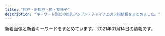 ```yaml
---
title: "松戸・新松戸・柏・我孫子"
description: "キーワード別にの巨乳アジアン・チャイナエステ嬢情報をまとめました。"
---
```


新着画像と新着キーワードをまとめています。
2021年01月14日の情報です。

<DmmAffiliateIns />
<KeywordTable
  shops={
    [
    {
        "keywords": {
            "F": 3,
            "93": 1,
            "D": 2,
            "89": 1,
            "85": 1,
            "90": 1,
            "95": 2
        },
        "img_links": [
            "http://roarii.esmens.com/css/nav/nav-005.png",
            "http://roarii.esmens.com/css/staff/staff07-b.jpg",
            "http://roarii.esmens.com/css/nav/nav-004.png",
            "http://roarii.esmens.com/css/staff/staff010-b.jpg",
            "http://roarii.esmens.com/css/staff/staff08-b.jpg",
            "http://roarii.esmens.com/css/staff/staff05-b.jpg",
            "http://roarii.esmens.com/css/staff/staff07-a.jpg",
            "http://roarii.esmens.com/css/staff/staff05-a.jpg",
            "http://roarii.esmens.com/css/staff/staff06-c.jpg",
            "http://roarii.esmens.com/css/nav/nav-002.png",
            "http://roarii.esmens.com/css/nav/nav-006.png",
            "http://roarii.esmens.com/css/tel.png",
            "http://roarii.esmens.com/css/nav/nav-001.png",
            "http://roarii.esmens.com/css/topright0002.jpg",
            "http://roarii.esmens.com/css/staff/staff08-a.jpg",
            "http://roarii.esmens.com/css/staff/staff010-a.jpg",
            "http://roarii.esmens.com/css/c001.jpg",
            "http://roarii.esmens.com/css/staff/staff02-a.jpg",
            "http://roarii.esmens.com/css/foot-tel.png",
            "http://roarii.esmens.com/css/nav/nav-003.png",
            "http://roarii.esmens.com/css/staff/staff06-b.jpg"
        ],
        "station": "\u516b\u67f1\u99c5\u5317\u53e3",
        "url": "http://roarii.esmens.com/",
        "name": "\u30ed\u30fc\u30e4\u30ea"
    },
    {
        "name": "Love Love",
        "url": "http://www.lovelove.tech/",
        "keywords": {},
        "station": "JR\u5357\u67cf\u99c5\u897f\u53e3",
        "img_links": [
            "http://www.lovelove.tech/img/images/nav_06.png",
            "http://www.lovelove.tech/img/images/nav_02.png",
            "http://www.lovelove.tech/img/03.jpg",
            "http://www.lovelove.tech/img/images/nav_04.png",
            "http://www.lovelove.tech/img/images/nav_05.png",
            "http://www.lovelove.tech/img/images/nav_01.png",
            "http://www.lovelove.tech/img/images/nav_03.png",
            "http://www.lovelove.tech/img/01.jpg",
            "http://www.lovelove.tech/img/02.jpg"
        ]
    },
    {
        "url": "http://viertqwa.xyz/",
        "img_links": [
            "http://viertqwa.xyz/picture/tel.png",
            "http://viertqwa.xyz/picture/2.jpg",
            "http://viertqwa.xyz/picture/top-img03.jpg",
            "http://viertqwa.xyz/uploads/200201/1-200201164243I5.jpg",
            "http://viertqwa.xyz/uploads/200518/1-20051P94016456.jpg",
            "http://viertqwa.xyz/picture/1.jpg",
            "http://viertqwa.xyz/picture/4.jpg",
            "http://viertqwa.xyz/picture/call.png",
            "http://viertqwa.xyz/picture/top-img02.png",
            "http://viertqwa.xyz/picture/top-img10.jpg",
            "http://viertqwa.xyz/picture/top-img01.png",
            "http://viertqwa.xyz/uploads/200204/1-200204104506351.jpg",
            "http://viertqwa.xyz/picture/3.jpg"
        ],
        "keywords": {
            "C": 9
        },
        "station": "JR\u5929\u738b\u53f0\u99c5\u5357\u53e3",
        "name": "\u5929\u4f7f"
    },
    {
        "url": "http://www.a-hitomebore.info/",
        "img_links": [
            "http://www.a-hitomebore.info/uploads/hitomebore/2010/02/sys3.jpg",
            "http://www.a-hitomebore.info/uploads/hitomebore/2010/02/m4.jpg",
            "http://www.a-hitomebore.info/uploads/hitomebore/2010/02/m1.jpg",
            "http://www.a-hitomebore.info/uploads/hitomebore/2010/02/room-4.jpg",
            "http://www.a-hitomebore.info/uploads/hitomebore/2015/02/head1.jpg",
            "http://www.a-hitomebore.info/uploads/hitomebore/2010/02/m3.jpg",
            "http://www.a-hitomebore.info/uploads/hitomebore/2010/02/room-2.jpg",
            "http://www.a-hitomebore.info/uploads/hitomebore/2010/02/room-3.jpg",
            "http://www.a-hitomebore.info/uploads/hitomebore/images/no-photo.jpg",
            "http://www.a-hitomebore.info/uploads/hitomebore/2010/02/m04.jpg",
            "http://www.a-hitomebore.info/uploads/hitomebore/2020/12/0E1C34DF-7842-44BF-9E9D-5D53DCA1A56D.jpeg",
            "http://www.a-hitomebore.info/uploads/hitomebore/2010/02/m2.jpg",
            "http://www.a-hitomebore.info/uploads/hitomebore/2011/09/dajie.jpg",
            "http://www.a-hitomebore.info/uploads/hitomebore/2017/10/risa201710.jpg",
            "http://www.a-hitomebore.info/uploads/hitomebore/2010/02/m03.jpg",
            "http://www.a-hitomebore.info/uploads/hitomebore/2010/02/m6.jpg",
            "http://www.a-hitomebore.info/uploads/hitomebore/2010/02/m06.jpg",
            "http://www.a-hitomebore.info/uploads/hitomebore/2010/02/m5.jpg",
            "http://www.a-hitomebore.info/uploads/hitomebore/2010/02/campiagn7.jpg",
            "http://www.a-hitomebore.info/uploads/hitomebore/2017/12/kina2017121.jpg",
            "http://www.a-hitomebore.info/uploads/hitomebore/2018/02/kumi.jpg",
            "http://www.a-hitomebore.info/uploads/hitomebore/2010/02/room-5.jpg",
            "http://www.a-hitomebore.info/uploads/hitomebore/2010/02/m01.jpg",
            "http://www.a-hitomebore.info/uploads/hitomebore/2017/12/kina20172.jpg",
            "http://www.a-hitomebore.info/uploads/hitomebore/2010/02/m05.jpg",
            "http://www.a-hitomebore.info/uploads/hitomebore/2010/02/room-1.jpg",
            "http://www.a-hitomebore.info/uploads/hitomebore/2010/02/room-6.jpg",
            "http://www.a-hitomebore.info/uploads/hitomebore/2010/02/m02.jpg",
            "http://www.a-hitomebore.info/uploads/hitomebore/2017/06/IMG_81123-300x151.jpg",
            "http://www.a-hitomebore.info/uploads/hitomebore/2020/10/F3A49FB4-848F-4AE1-A598-5EF2811C0E62.jpeg"
        ],
        "keywords": {
            "\u30bb\u30af\u30b7\u30fc": 2
        },
        "name": "\u3072\u3068\u3081\u307c\u308c",
        "station": "JR\u65b0\u516b\u67f1\u99c5"
    },
    {
        "keywords": {
            "D": 32,
            "87": 28,
            "88": 4
        },
        "name": "\u82b1\u9b41 \uff5e\u304a\u3044\u3089\u3093\uff5e",
        "img_links": [
            "http://www.oiran.iesjp.info/files/007-02.jpg",
            "http://www.oiran.iesjp.info/common/images/photo01.jpg",
            "http://www.oiran.iesjp.info/files/008.jpg",
            "http://www.oiran.iesjp.info/files/007-03.jpg",
            "http://www.oiran.iesjp.info/images/btn2.png",
            "http://www.oiran.iesjp.info/files/008-03.jpg",
            "http://www.oiran.iesjp.info/files/010-02.jpg",
            "http://www.oiran.iesjp.info/files/008-02.jpg",
            "http://www.oiran.iesjp.info/files/007.jpg",
            "http://www.oiran.iesjp.info/images/mainImg_sub.jpg",
            "http://www.oiran.iesjp.info/files/004-02.jpg",
            "http://www.oiran.iesjp.info/files/006-03.jpg",
            "http://www.oiran.iesjp.info/files/006.jpg",
            "http://www.oiran.iesjp.info/files/010.jpg",
            "http://www.oiran.iesjp.info/files/001-03.jpg",
            "http://www.oiran.iesjp.info/files/006-02.jpg",
            "http://www.oiran.iesjp.info/images/icon_staff.png",
            "http://www.oiran.iesjp.info/images/icon_top.png",
            "http://www.oiran.iesjp.info/files/003-02.jpg",
            "http://www.oiran.iesjp.info/common/images/photo02.jpg",
            "http://www.oiran.iesjp.info/files/003-03.jpg",
            "http://www.oiran.iesjp.info/files/009.jpg",
            "http://www.oiran.iesjp.info/files/010-03.jpg",
            "http://www.oiran.iesjp.info/files/009-03.jpg",
            "http://www.oiran.iesjp.info/images/icon_info.png",
            "http://www.oiran.iesjp.info/files/001-02.jpg",
            "http://www.oiran.iesjp.info/files/001.jpg",
            "http://www.oiran.iesjp.info/common/images/photo03.jpg",
            "http://www.oiran.iesjp.info/files/004-03.jpg",
            "http://www.oiran.iesjp.info/files/004.jpg",
            "http://www.oiran.iesjp.info/files/003.jpg",
            "http://www.oiran.iesjp.info/files/009-02.jpg",
            "http://www.oiran.iesjp.info/images/icon_tel.png"
        ],
        "url": "http://www.oiran.iesjp.info/",
        "station": "JR\u65b0\u516b\u67f1\u99c5"
    },
    {
        "url": "http://hi-msg.com/tomato2/",
        "img_links": [],
        "station": "JR\u677e\u6238\u99c5",
        "name": "\u30c8\u30de\u30c8\uff5eTomato",
        "keywords": {}
    },
    {
        "img_links": [
            "http://treat-arm.com/css/nav/nav-001.jpg",
            "http://treat-arm.com/css/nav/nav-004.jpg",
            "http://treat-arm.com/css/nav/nav-006.jpg",
            "http://treat-arm.com/css/nav/nav-005.jpg",
            "http://treat-arm.com/css/nav/nav-002.jpg",
            "http://treat-arm.com/css/tel01.png",
            "http://treat-arm.com/staff/sara/01.jpg",
            "http://treat-arm.com/staff/nao/01.jpg",
            "http://treat-arm.com/css/top02.jpg",
            "http://treat-arm.com/css/top-left0001.jpg",
            "http://treat-arm.com/css/nav/nav-003.jpg",
            "http://treat-arm.com/staff/mimi/01.jpg",
            "http://treat-arm.com/css/staff/up.jpg",
            "http://treat-arm.com/css/staff/new.jpg",
            "http://treat-arm.com/css/top-left02.jpg"
        ],
        "station": "JR\u5357\u67cf\u99c5\u897f\u53e3",
        "keywords": {},
        "name": "Lucky",
        "url": "http://treat-arm.com/"
    },
    {
        "keywords": {
            "83": 1,
            "84": 1,
            "86": 1,
            "85": 6,
            "C": 23
        },
        "url": "http://lavender-massage.work/",
        "name": "\u30e9\u30d9\u30f3\u30c0\u30fc",
        "station": "JR\u65b0\u677e\u6238\u99c5",
        "img_links": [
            "http://lavender-massage.work/img/st31.jpg",
            "http://lavender-massage.work/img/sta41.jpg",
            "http://lavender-massage.work/i/img/r2.jpg",
            "http://lavender-massage.work/img/sta32.jpg",
            "http://lavender-massage.work/i/img/g041.jpg",
            "http://lavender-massage.work/i/img/g031.jpg",
            "http://lavender-massage.work/i/img/g030.jpg",
            "http://lavender-massage.work/img/st39.jpg",
            "http://lavender-massage.work/i/img/g039.jpg",
            "http://lavender-massage.work/i/img/g043.jpg",
            "http://lavender-massage.work/i/img/r1.jpg",
            "http://lavender-massage.work/i/img/g038.jpg",
            "http://lavender-massage.work/img/st32.jpg",
            "http://lavender-massage.work/img/st41.jpg",
            "http://lavender-massage.work/i/img/g033.jpg",
            "http://lavender-massage.work/img/sta39.jpg",
            "http://lavender-massage.work/i/img/g028.jpg",
            "http://lavender-massage.work/img/s31.jpg",
            "http://lavender-massage.work/img/sta31.jpg",
            "http://lavender-massage.work/img/sta43.jpg",
            "http://lavender-massage.work/img/sta33.jpg",
            "http://lavender-massage.work/i/img/g39.jpg",
            "http://lavender-massage.work/i/img/g027.jpg",
            "http://lavender-massage.work/img/st33.jpg",
            "http://lavender-massage.work/img/s38.jpg",
            "http://lavender-massage.work/img/st42.jpg",
            "http://lavender-massage.work/img/s43.jpg",
            "http://lavender-massage.work/img/sta38.jpg",
            "http://lavender-massage.work/i/img/g042.jpg",
            "http://lavender-massage.work/img/st039.jpg",
            "http://lavender-massage.work/img/s33.jpg",
            "http://lavender-massage.work/i/img/g036.jpg",
            "http://lavender-massage.work/img/st38.jpg",
            "http://lavender-massage.work/i/img/r3.jpg",
            "http://lavender-massage.work/img/s41.jpg",
            "http://lavender-massage.work/img/botton.jpg",
            "http://lavender-massage.work/img/sta36.jpg",
            "http://lavender-massage.work/i/img/r4.jpg",
            "http://lavender-massage.work/img/s42.jpg",
            "http://lavender-massage.work/img/st36.jpg",
            "http://lavender-massage.work/i/img/g032.jpg",
            "http://lavender-massage.work/img/sta42.jpg",
            "http://lavender-massage.work/img/s36.jpg",
            "http://lavender-massage.work/img/st43.jpg",
            "http://lavender-massage.work/img/s39.jpg",
            "http://lavender-massage.work/img/mo.png"
        ]
    },
    {
        "station": "JR\u677e\u6238\u99c5\u6771\u53e3",
        "name": "\u5c11\u5973\u6642\u4ee3",
        "img_links": [
            "http://girls.msa.jp/images/staff_image/staf_04a.jpg",
            "http://girls.msa.jp/images/top/top_04.jpg",
            "http://girls.msa.jp/images/top/top_05.jpg",
            "http://girls.msa.jp/images/top/top_02.jpg",
            "http://girls.msa.jp/images/top/top_01.jpg",
            "http://girls.msa.jp/images/home/top.jpg",
            "http://girls.msa.jp/images/page_top.png",
            "http://girls.msa.jp/images/top/top_06.jpg",
            "http://girls.msa.jp/images/top/top_08.png",
            "http://girls.msa.jp/images/top/top_03.jpg"
        ],
        "keywords": {},
        "url": "http://girls.msa.jp/"
    },
    {
        "station": "JR\u677e\u6238\u99c5\u6771\u53e3",
        "name": "Nice time\u30fb\u30ca\u30a4\u30b9\u30bf\u30a4\u30e0",
        "url": "http://ms-treat.com/",
        "keywords": {},
        "img_links": [
            "http://ms-treat.com/css/nav/nav-003.jpg",
            "http://ms-treat.com/css/nav/nav-001.jpg",
            "http://ms-treat.com/css/top-left0001.jpg",
            "http://ms-treat.com/staff/ruru/01.jpg",
            "http://ms-treat.com/staff/nana/01.jpg",
            "http://ms-treat.com/css/staff/new.jpg",
            "http://ms-treat.com/css/tel01.png",
            "http://ms-treat.com/staff/mimi/01.jpg",
            "http://ms-treat.com/css/nav/nav-005.jpg",
            "http://ms-treat.com/css/top-left02.jpg",
            "http://ms-treat.com/css/staff/up.jpg",
            "http://ms-treat.com/staff/mari/01.jpg",
            "http://ms-treat.com/css/nav/nav-002.jpg",
            "http://ms-treat.com/css/nav/nav-004.jpg",
            "http://ms-treat.com/css/top02.jpg",
            "http://ms-treat.com/css/nav/nav-006.jpg"
        ]
    },
    {
        "name": "\u30b8\u30e3\u30b9\u30df\u30f3",
        "url": "https://js.uouono.com/",
        "station": "JR\u65b0\u677e\u6238\u99c5\u6771\u53e3",
        "keywords": {
            "D": 8,
            "E": 7
        },
        "img_links": [
            "https://js.uouono.com/wp-content/uploads/2019/06/3coco.jpg",
            "https://js.uouono.com/wp-content/themes/este/img/top-img03.png",
            "https://js.uouono.com/wp-content/themes/este/img/top-img01a.png",
            "https://js.uouono.com/wp-content/themes/este/img/top-img01.png",
            "https://js.uouono.com/wp-content/themes/este/img/call.png",
            "https://js.uouono.com/wp-content/themes/este/img/top-img01b.png",
            "https://js.uouono.com/wp-content/uploads/2019/06/aoiuacoco.jpg",
            "https://js.uouono.com/wp-content/uploads/2019/06/spiouysacoco.jpg",
            "https://js.uouono.com/wp-content/themes/este/img/tel_footer.png",
            "https://js.uouono.com/wp-content/themes/este/img/4.jpg",
            "https://js.uouono.com/wp-content/themes/este/img/2.jpg",
            "https://js.uouono.com/wp-content/themes/este/img/tel_header.png",
            "https://js.uouono.com/wp-content/themes/este/img/3.jpg",
            "https://js.uouono.com/wp-content/uploads/2019/06/2coco.jpg",
            "https://js.uouono.com/wp-content/themes/este/img/1.jpg",
            "https://js.uouono.com/wp-content/themes/este/img/top-img02.png"
        ]
    },
    {
        "station": "JR\u677e\u6238\u99c5\u6771\u53e3",
        "img_links": [
            "http://ikoi-teien.info/images/g0.jpg",
            "http://ikoi-teien.info/images/a09.jpg",
            "http://ikoi-teien.info/images/g1.jpg",
            "http://ikoi-teien.info/images/tisato.jpg",
            "http://ikoi-teien.info/images/a10.jpg",
            "http://ikoi-teien.info/images/a07.jpg",
            "http://ikoi-teien.info/images/zi_staff.png",
            "http://ikoi-teien.info/images/s2.jpg",
            "http://ikoi-teien.info/images/top.jpg",
            "http://ikoi-teien.info/images/a06.jpg",
            "http://ikoi-teien.info/images/mobile.jpg",
            "http://ikoi-teien.info/images/s1.jpg",
            "http://ikoi-teien.info/images/1.jpg"
        ],
        "keywords": {
            "C": 8
        },
        "name": "\u61a9\u3044\u306e\u5ead\u5712",
        "url": "http://ikoi-teien.info/"
    },
    {
        "station": "JR\u67cf\u99c5\u897f\u53e3",
        "name": "\u30e1\u30a4\u30c9",
        "url": "http://armheal-est.com/",
        "keywords": {},
        "img_links": [
            "http://armheal-est.com/media/sites/7/elementor/thumbs/2-2-p17b8nljg1sn2tpizydbu6uxaxa5em1rn8bx36v63k.jpg",
            "http://armheal-est.com/media/sites/7/2021/01/top-1.jpg",
            "http://armheal-est.com/media/sites/7/elementor/thumbs/3-p17b8yvkqz6tkf9arqtf9trriwoesebqgne1ispo6w.jpg",
            "http://armheal-est.com/media/sites/7/2021/01/flash.jpg",
            "http://armheal-est.com/media/sites/7/elementor/thumbs/1-3-p17b83uwhg0cxaicsveqhjljx6xaqdwlcdv0onznw8.jpg",
            "http://armheal-est.com/media/sites/7/elementor/thumbs/3-p17b8yvlq282y595638uo40gfjqjyzajos5quieg0w.jpg",
            "http://armheal-est.com/media/sites/7/elementor/thumbs/2-2-p17b8nligyrdp3pollxwfwm8ea80812yf3k7rh6e9k.jpg",
            "http://armheal-est.com/media/sites/7/2021/01/r1-1.jpg",
            "http://armheal-est.com/media/sites/7/elementor/thumbs/2-3-p1cirfj5dx3k6ttw7ij4y5lu19kedd5tggx4vvf89s.jpg",
            "http://armheal-est.com/media/sites/7/elementor/thumbs/3-1-p1cirrr1urkadrc585tackitr9w65fibu5eg4gx40w.jpg",
            "http://armheal-est.com/media/sites/7/elementor/thumbs/1-4-p1cir3b8x2mtzwbn6v8zjqoub98mlatb2sftn9xcio.jpg",
            "http://armheal-est.com/media/sites/7/2021/01/r2-1.jpg",
            "http://armheal-est.com/media/sites/7/2021/01/flash2-1.jpg"
        ]
    },
    {
        "img_links": [
            "http://yasashiite.estx.net/images/a8.jpg",
            "http://yasashiite.estx.net/images/index_06.jpg",
            "http://yasashiite.estx.net/images/a6.jpg",
            "http://yasashiite.estx.net/images/s2.jpg",
            "http://yasashiite.estx.net/images/index_02.jpg",
            "http://yasashiite.estx.net/images/index_07.jpg",
            "http://yasashiite.estx.net/images/index_12.jpg",
            "http://yasashiite.estx.net/images/index_04.jpg",
            "http://yasashiite.estx.net/images/a5.jpg",
            "http://yasashiite.estx.net/images/a10.jpg",
            "http://yasashiite.estx.net/images/index_15.jpg",
            "http://yasashiite.estx.net/images/s6.jpg",
            "http://yasashiite.estx.net/images/index_17.jpg",
            "http://yasashiite.estx.net/images/index_05.jpg",
            "http://yasashiite.estx.net/images/a9.jpg",
            "http://yasashiite.estx.net/images/a3.jpg",
            "http://yasashiite.estx.net/images/index_10.jpg",
            "http://yasashiite.estx.net/images/s5.jpg",
            "http://yasashiite.estx.net/images/index_01.jpg",
            "http://yasashiite.estx.net/images/k1.jpg",
            "http://yasashiite.estx.net/images/s1.jpg",
            "http://yasashiite.estx.net/images/index_03.jpg",
            "http://yasashiite.estx.net/images/a7.jpg",
            "http://yasashiite.estx.net/images/a2.jpg",
            "http://yasashiite.estx.net/images/a1.jpg",
            "http://yasashiite.estx.net/images/a4.jpg",
            "http://yasashiite.estx.net/images/s3.jpg",
            "http://yasashiite.estx.net/images/staff_01.jpg",
            "http://yasashiite.estx.net/images/index_14.jpg",
            "http://yasashiite.estx.net/images/staff_03.jpg",
            "http://yasashiite.estx.net/images/k2.jpg"
        ],
        "name": "\u512a\u3057\u3044\u624b",
        "url": "http://yasashiite.estx.net/",
        "station": "JR\u677e\u6238\u99c5\u897f\u53e3",
        "keywords": {}
    },
    {
        "name": "\u7d50YUI",
        "keywords": {
            "C": 18,
            "D": 24,
            "E": 3
        },
        "url": "https://yui-aroma.com/",
        "station": "JR\u5929\u738b\u53f0\u99c5\u5357\u53e3",
        "img_links": [
            "https://yui-aroma.com/wp-content/uploads/2019/04/warestdyfu.jpg",
            "https://yui-aroma.com/wp-content/themes/este/img/tel.png",
            "https://yui-aroma.com/wp-content/uploads/2019/05/hsioaoiiaiaia.jpg",
            "https://yui-aroma.com/wp-content/themes/este/img/tel01.png",
            "https://yui-aroma.com/wp-content/themes/este/img/top-img03.png",
            "https://yui-aroma.com/wp-content/themes/este/img/top-img02.png",
            "https://yui-aroma.com/wp-content/uploads/2019/02/ftyghiujknknk.jpg",
            "https://yui-aroma.com/wp-content/uploads/2019/09/345678saui.jpg",
            "https://yui-aroma.com/wp-content/themes/este/img/4.jpg",
            "https://yui-aroma.com/wp-content/uploads/2019/07/huasoijapaaa.jpg",
            "https://yui-aroma.com/wp-content/themes/este/img/1.jpg",
            "https://yui-aroma.com/wp-content/themes/este/img/3.jpg",
            "https://yui-aroma.com/wp-content/themes/este/img/6.jpg",
            "https://yui-aroma.com/wp-content/themes/este/img/5.jpg",
            "https://yui-aroma.com/wp-content/uploads/2019/07/hsaoijsoao.jpg",
            "https://yui-aroma.com/wp-content/themes/este/img/2.jpg",
            "https://yui-aroma.com/wp-content/uploads/2020/04/12345ftyg.jpg",
            "https://yui-aroma.com/wp-content/uploads/2019/03/ashiojsaioaka-1.jpg",
            "https://yui-aroma.com/wp-content/uploads/2019/09/awestrdyfugi.jpg",
            "https://yui-aroma.com/wp-content/uploads/2019/05/hsaoijaaoa.jpg",
            "https://yui-aroma.com/wp-content/uploads/2018/12/ftygiuhjygfhj.jpg",
            "https://yui-aroma.com/wp-content/themes/este/img/top-img06.png",
            "https://yui-aroma.com/wp-content/uploads/2019/05/hsaushoiaaa.jpg",
            "https://yui-aroma.com/wp-content/themes/este/img/top-img01.png",
            "https://yui-aroma.com/wp-content/uploads/2019/03/ahuosaiaksa.jpg",
            "https://yui-aroma.com/wp-content/uploads/2019/02/ftguyhijokijh.jpg"
        ]
    },
    {
        "keywords": {
            "C": 10
        },
        "station": "JR\u5357\u67cf\u99c5\u897f\u53e3",
        "img_links": [
            "http://e-yu.link/images/top.png",
            "http://e-yu.link/images/girl3.jpg",
            "http://e-yu.link/images/flash2.png",
            "http://e-yu.link/images/mobile.jpg",
            "http://e-yu.link/images/g0.jpg",
            "http://e-yu.link/images/girl2.jpg",
            "http://e-yu.link/images/flash.png",
            "http://e-yu.link/images/girl1.jpg",
            "http://e-yu.link/images/fuctiom.jpg"
        ],
        "url": "http://e-yu.link/",
        "name": "\u611b"
    },
    {
        "url": "http://www.sh-schunxianr.xyz/",
        "img_links": [
            "http://www.sh-schunxianr.xyz/uploads/201120/1-2011201239241Y.jpg",
            "http://www.sh-schunxianr.xyz/templets/default/picture/rec1.png",
            "http://www.sh-schunxianr.xyz/uploads/201119/1-2011191A310452.jpg",
            "http://www.sh-schunxianr.xyz/templets/default/picture/news.jpg",
            "http://www.sh-schunxianr.xyz/uploads/201221/1-2012210U40D02.jpg",
            "http://www.sh-schunxianr.xyz/templets/default/picture/head.jpg",
            "http://www.sh-schunxianr.xyz/uploads/200918/1-20091P91J51I.png",
            "http://www.sh-schunxianr.xyz/uploads/201021/1-201021161Q9403.jpg",
            "http://www.sh-schunxianr.xyz/uploads/180620/1-1P62010193X63.jpg",
            "http://www.sh-schunxianr.xyz/uploads/200921/1-2009211254023P.jpg",
            "http://www.sh-schunxianr.xyz/templets/default/picture/staff_t.jpg",
            "http://www.sh-schunxianr.xyz/uploads/200918/1-20091P91A94A.png",
            "http://www.sh-schunxianr.xyz/uploads/181211/1-1Q2111433162D.jpg",
            "http://www.sh-schunxianr.xyz/templets/default/picture/interior_t.jpg",
            "http://www.sh-schunxianr.xyz/uploads/180620/1-1P62010154K00.png",
            "http://www.sh-schunxianr.xyz/uploads/201222/1-2012220Z64K00.jpg"
        ],
        "station": "\u5e38\u76e4\u5e73\u99c5\u5357\u53e3",
        "name": "\u30c4\u30d0\u30ad",
        "keywords": {}
    },
    {
        "station": "\u6d41\u5c71\u304a\u304a\u305f\u304b\u306e\u68ee\u99c5\u897f\u53e3",
        "name": "\u96ea\u306e\u83ef",
        "keywords": {},
        "img_links": [
            "http://yukinohana.iest.jp/images/demo/slider/images/slide2.png",
            "http://yukinohana.iest.jp/images/massage/massage_la.jpg",
            "http://yukinohana.iest.jp/images/top/top_06.jpg",
            "http://yukinohana.iest.jp/images/staff/staff_top.png",
            "http://yukinohana.iest.jp/images/home/index_13.jpg",
            "http://yukinohana.iest.jp/images/massage/massage_02b.jpg",
            "http://yukinohana.iest.jp/images/home/index_11.jpg",
            "http://yukinohana.iest.jp/images/top/top_03.jpg",
            "http://yukinohana.iest.jp/images/top/top_08.png",
            "http://yukinohana.iest.jp/images/staff_image/staff_04a.jpg",
            "http://yukinohana.iest.jp/images/index_page_top.png",
            "http://yukinohana.iest.jp/images/demo/slider/images/slide3.png",
            "http://yukinohana.iest.jp/images/top/top_02.jpg",
            "http://yukinohana.iest.jp/images/top/top_05.jpg",
            "http://yukinohana.iest.jp/images/staff_image/staff_02a.jpg",
            "http://yukinohana.iest.jp/images/staff_image/staff_06a.jpg",
            "http://yukinohana.iest.jp/images/staff_image/staff_03a.jpg",
            "http://yukinohana.iest.jp/images/massage/massage_01b.jpg",
            "http://yukinohana.iest.jp/images/massage/massage_03b.jpg",
            "http://yukinohana.iest.jp/images/massage/massage_04a.jpg",
            "http://yukinohana.iest.jp/images/home/index_tel.jpg",
            "http://yukinohana.iest.jp/images/home/top.jpg",
            "http://yukinohana.iest.jp/images/massage/massage_01a.jpg",
            "http://yukinohana.iest.jp/images/massage/massage_02a.jpg",
            "http://yukinohana.iest.jp/images/top/top_01.jpg",
            "http://yukinohana.iest.jp/images/massage/massage_03a.jpg",
            "http://yukinohana.iest.jp/images/staff_image/staff_05a.jpg",
            "http://yukinohana.iest.jp/images/demo/slider/images/slide1.png",
            "http://yukinohana.iest.jp/images/top/top_04.jpg",
            "http://yukinohana.iest.jp/images/staff_one/staff_ba.png",
            "http://yukinohana.iest.jp/images/massage/massage_04b.jpg"
        ],
        "url": "http://yukinohana.iest.jp/"
    },
    {
        "url": "http://msg-rlx.com/",
        "name": "\u697d\u5712",
        "keywords": {},
        "img_links": [
            "http://msg-rlx.com/staff/an/01.jpg",
            "http://msg-rlx.com/images/shop03.jpg",
            "http://msg-rlx.com/images/shop02.jpg",
            "http://msg-rlx.com/images/s_pick.jpg",
            "http://msg-rlx.com/images/top.jpg",
            "http://msg-rlx.com/images/shop04.jpg",
            "http://msg-rlx.com/staff/mimi/01.jpg",
            "http://msg-rlx.com/staff/ai/01.jpg",
            "http://msg-rlx.com/images/shop01.jpg",
            "http://msg-rlx.com/images/s_news.jpg",
            "http://msg-rlx.com/staff/mei/01.jpg",
            "http://msg-rlx.com/staff/saki/01.jpg",
            "http://msg-rlx.com/images/s_staff.jpg",
            "http://msg-rlx.com/staff/rumi/01.jpg"
        ],
        "station": "JR\u677e\u6238\u99c5\u6771\u53e3"
    },
    {
        "name": "\u60a0\u697d",
        "keywords": {
            "D": 20,
            "85": 15,
            "86": 5,
            "C": 12
        },
        "station": "JR\u5317\u677e\u6238\u99c5\u6771\u53e3",
        "url": "http://sora.jpn.cm/",
        "img_links": [
            "http://sora.jpn.cm/photos/sites/31/2020/10/2020102911355577.jpg",
            "http://sora.jpn.cm/images/2.jpg",
            "http://sora.jpn.cm/images/mobile.jpg",
            "http://sora.jpn.cm/images/room2.jpg",
            "http://sora.jpn.cm/images/1.jpg",
            "http://sora.jpn.cm/photos/sites/31/2020/10/2020102911354122.jpg",
            "http://sora.jpn.cm/images/3.jpg",
            "http://sora.jpn.cm/images/s_link.jpg",
            "http://sora.jpn.cm/photos/sites/31/2020/10/2020102911360879.jpg",
            "http://sora.jpn.cm/images/top.png",
            "http://sora.jpn.cm/images/s_info.png",
            "http://sora.jpn.cm/images/4.jpg",
            "http://sora.jpn.cm/images/s_staff.jpg",
            "http://sora.jpn.cm/images/line1.png",
            "http://sora.jpn.cm/images/room3.jpg",
            "http://sora.jpn.cm/images/room4.jpg",
            "http://sora.jpn.cm/photos/sites/31/2020/09/2020091914553512.jpg",
            "http://sora.jpn.cm/images/room1.jpg"
        ]
    },
    {
        "station": "JR\u6211\u5b6b\u5b50\u99c5\u5357\u53e3",
        "url": "http://banana.jpn.cm/",
        "keywords": {
            "C": 140,
            "83": 110,
            "E": 22,
            "87": 154,
            "84": 22,
            "D": 308,
            "88": 22,
            "86": 66,
            "85": 88
        },
        "img_links": [
            "http://banana.jpn.cm/photos/sites/61/2020/12/2020122305133877.jpg",
            "http://banana.jpn.cm/photos/sites/61/2020/09/2020090605494310.jpg",
            "http://banana.jpn.cm/images/room4.jpg",
            "http://banana.jpn.cm/photos/sites/61/2020/08/2020081104110732.jpg",
            "http://banana.jpn.cm/images/m13.jpg",
            "http://banana.jpn.cm/photos/sites/61/2020/07/2020070108565743.jpg",
            "http://banana.jpn.cm/images/m7.jpg",
            "http://banana.jpn.cm/images/top.png",
            "http://banana.jpn.cm/photos/sites/61/2020/10/202010270139093.jpg",
            "http://banana.jpn.cm/images/mobile.jpg",
            "http://banana.jpn.cm/photos/sites/61/2020/10/2020100703113850.jpg",
            "http://banana.jpn.cm/images/room2.jpg",
            "http://banana.jpn.cm/images/m11.jpg",
            "http://banana.jpn.cm/images/m9.jpg",
            "http://banana.jpn.cm/images/info.jpg",
            "http://banana.jpn.cm/images/room3.jpg",
            "http://banana.jpn.cm/photos/sites/61/2020/09/202009230806196.jpg",
            "http://banana.jpn.cm/images/s1.png",
            "http://banana.jpn.cm/images/m8.jpg",
            "http://banana.jpn.cm/photos/sites/61/2020/12/2020121306210276.jpg",
            "http://banana.jpn.cm/images/s_news.png",
            "http://banana.jpn.cm/images/m14.jpg",
            "http://banana.jpn.cm/photos/sites/61/2020/11/2020110503003056.jpg",
            "http://banana.jpn.cm/photos/sites/61/2020/12/2020120106565137.jpg",
            "http://banana.jpn.cm/photos/sites/61/2020/07/2020073107273889.jpg",
            "http://banana.jpn.cm/images/s_link.png",
            "http://banana.jpn.cm/images/m12.jpg",
            "http://banana.jpn.cm/images/m10.jpg",
            "http://banana.jpn.cm/photos/sites/61/2020/09/202009130414354.jpg",
            "http://banana.jpn.cm/images/s_staff.png",
            "http://banana.jpn.cm/images/s_massage.png",
            "http://banana.jpn.cm/images/m15.jpg",
            "http://banana.jpn.cm/photos/sites/61/2020/08/2020082102581680.jpg",
            "http://banana.jpn.cm/photos/sites/61/2020/07/2020070108565136.jpg",
            "http://banana.jpn.cm/photos/sites/61/2020/08/2020082102582238.jpg",
            "http://banana.jpn.cm/photos/sites/61/2021/01/2021010205301497.jpg",
            "http://banana.jpn.cm/photos/sites/61/2020/07/2020070108570219.jpg",
            "http://banana.jpn.cm/photos/sites/61/2020/07/2020073004421992.jpg",
            "http://banana.jpn.cm/images/room1.jpg",
            "http://banana.jpn.cm/photos/sites/61/2020/07/2020070604251343.jpg",
            "http://banana.jpn.cm/photos/sites/61/2020/11/202011160335296.jpg",
            "http://banana.jpn.cm/images/s3.png",
            "http://banana.jpn.cm/photos/sites/61/2020/12/2020120604283733.jpg",
            "http://banana.jpn.cm/photos/sites/61/2021/01/202101120423000.jpg",
            "http://banana.jpn.cm/photos/sites/61/2020/10/2020100703112081.jpg",
            "http://banana.jpn.cm/photos/sites/61/2020/09/2020091105232289.jpg",
            "http://banana.jpn.cm/photos/sites/61/2020/11/2020112604483715.jpg",
            "http://banana.jpn.cm/photos/sites/61/2020/07/2020072203352797.jpg",
            "http://banana.jpn.cm/images/s_pick.png"
        ],
        "name": "\u30d0\u30ca\u30ca"
    },
    {
        "url": "http://www.nekomusume.iesjp.com/",
        "keywords": {
            "87": 64,
            "88": 4,
            "90": 4,
            "D": 68,
            "E": 4
        },
        "station": "\u65b0\u938c\u30f6\u8c37\u99c5",
        "name": "\u732b\u5a18 -\u306d\u3053\u3080\u3059\u3081-",
        "img_links": [
            "http://www.nekomusume.iesjp.com/files/008-02.jpg",
            "http://www.nekomusume.iesjp.com/files/037-02.jpg",
            "http://www.nekomusume.iesjp.com/files/037.jpg",
            "http://www.nekomusume.iesjp.com/files/039-02.jpg",
            "http://www.nekomusume.iesjp.com/images/btn2.png",
            "http://www.nekomusume.iesjp.com/files/030-02.jpg",
            "http://www.nekomusume.iesjp.com/files/041.jpg",
            "http://www.nekomusume.iesjp.com/files/043-02.jpg",
            "http://www.nekomusume.iesjp.com/files/027.jpg",
            "http://www.nekomusume.iesjp.com/files/004-02.jpg",
            "http://www.nekomusume.iesjp.com/files/024.jpg",
            "http://www.nekomusume.iesjp.com/images/icon_tel.png",
            "http://www.nekomusume.iesjp.com/images/index_sm.png",
            "http://www.nekomusume.iesjp.com/files/039.jpg",
            "http://www.nekomusume.iesjp.com/files/035-02.jpg",
            "http://www.nekomusume.iesjp.com/images/icon_info.png",
            "http://www.nekomusume.iesjp.com/files/031.jpg",
            "http://www.nekomusume.iesjp.com/files/034-02.jpg",
            "http://www.nekomusume.iesjp.com/files/036-02.jpg",
            "http://www.nekomusume.iesjp.com/files/021-02.jpg",
            "http://www.nekomusume.iesjp.com/files/004.jpg",
            "http://www.nekomusume.iesjp.com/images/mainImg_sub.jpg",
            "http://www.nekomusume.iesjp.com/files/040-02.jpg",
            "http://www.nekomusume.iesjp.com/files/030.jpg",
            "http://www.nekomusume.iesjp.com/files/042.jpg",
            "http://www.nekomusume.iesjp.com/files/019-02.jpg",
            "http://www.nekomusume.iesjp.com/files/041-02.jpg",
            "http://www.nekomusume.iesjp.com/files/036.jpg",
            "http://www.nekomusume.iesjp.com/files/034.jpg",
            "http://www.nekomusume.iesjp.com/files/038-02.jpg",
            "http://www.nekomusume.iesjp.com/files/031-02.jpg",
            "http://www.nekomusume.iesjp.com/images/icon_staff.png",
            "http://www.nekomusume.iesjp.com/files/024-02.jpg",
            "http://www.nekomusume.iesjp.com/files/043.jpg",
            "http://www.nekomusume.iesjp.com/files/035.jpg",
            "http://www.nekomusume.iesjp.com/files/027-02.jpg",
            "http://www.nekomusume.iesjp.com/files/038.jpg",
            "http://www.nekomusume.iesjp.com/files/042-02.jpg",
            "http://www.nekomusume.iesjp.com/files/021.jpg",
            "http://www.nekomusume.iesjp.com/images/icon_top.png",
            "http://www.nekomusume.iesjp.com/files/040.jpg",
            "http://www.nekomusume.iesjp.com/files/019.jpg",
            "http://www.nekomusume.iesjp.com/files/008.jpg"
        ]
    },
    {
        "keywords": {
            "86": 4,
            "83": 1,
            "D": 4,
            "C": 1
        },
        "name": "\u59eb",
        "station": "JR\u677e\u6238\u99c5\u6771\u53e3",
        "url": "http://hime.ests.co/",
        "img_links": [
            "http://hime.ests.co/images/info.jpg",
            "http://hime.ests.co/images/s3.jpg",
            "http://hime.ests.co/photos/sites/27/2019/12/2019122608265227.jpg",
            "http://hime.ests.co/images/s_link.jpg",
            "http://hime.ests.co/images/s1.jpg",
            "http://hime.ests.co/images/end.png",
            "http://hime.ests.co/photos/sites/27/2020/11/2020111505294488.jpg",
            "http://hime.ests.co/images/mobile.jpg",
            "http://hime.ests.co/images/room1.jpg",
            "http://hime.ests.co/images/room2.jpg",
            "http://hime.ests.co/photos/sites/27/2019/12/2019122608134647.jpg",
            "http://hime.ests.co/images/top.png",
            "http://hime.ests.co/images/room3.jpg",
            "http://hime.ests.co/images/s_staff.jpg",
            "http://hime.ests.co/photos/sites/27/2020/07/2020072809021138.jpg",
            "http://hime.ests.co/images/s_pick.jpg",
            "http://hime.ests.co/photos/sites/27/2020/11/2020111505294566.jpg",
            "http://hime.ests.co/images/room4.jpg",
            "http://hime.ests.co/images/s_news.jpg"
        ]
    },
    {
        "keywords": {
            "87": 4,
            "D": 8,
            "C": 11,
            "86": 4
        },
        "img_links": [
            "https://koyuki-room.ests.jp/images/img_teaser.jpg",
            "https://koyuki-room.ests.jp/images/ac3.jpg",
            "https://koyuki-room.ests.jp/images/ac4.jpg",
            "https://koyuki-room.ests.jp/images/pagetop.png",
            "https://koyuki-room.ests.jp/images/ac2.jpg",
            "https://koyuki-room.ests.jp/photos/sites/77/2020/11/2020111107322026.jpg",
            "https://koyuki-room.ests.jp/images/sp_mainimg.jpg",
            "https://koyuki-room.ests.jp/images/service2.jpg",
            "https://koyuki-room.ests.jp/images/sp_img_teaser.jpg",
            "https://koyuki-room.ests.jp/images/ac5.jpg",
            "https://koyuki-room.ests.jp/images/mainimg.jpg",
            "https://koyuki-room.ests.jp/images/service1.jpg",
            "https://koyuki-room.ests.jp/photos/sites/77/2020/11/202011110732216.jpg",
            "https://koyuki-room.ests.jp/images/ac1.jpg",
            "https://koyuki-room.ests.jp/images/service4.jpg",
            "https://koyuki-room.ests.jp/images/service3.jpg"
        ],
        "url": "https://koyuki-room.ests.jp/",
        "station": "JR\u677e\u6238\u99c5\u897f\u53e3",
        "name": "\u5c0f\u96ea\u306e\u90e8\u5c4b"
    },
    {
        "station": "JR\u65b0\u677e\u6238\u99c5",
        "name": "\u30bd\u30d5\u30a3\u30a2\u30fc",
        "img_links": [
            "http://sophia.iest.xyz/css/nav/nav-002.png",
            "http://sophia.iest.xyz/css/staff/staff15.png",
            "http://sophia.iest.xyz/css/staff/staff07-ba.png",
            "http://sophia.iest.xyz/css/staff/staff00001.png",
            "http://sophia.iest.xyz/css/staff/staff14-a.png",
            "http://sophia.iest.xyz/css/staff/staff10-a.png",
            "http://sophia.iest.xyz/css/top002.jpg",
            "http://sophia.iest.xyz/css/staff/staff05-a.png",
            "http://sophia.iest.xyz/css/staff/staff11-a.png",
            "http://sophia.iest.xyz/css/nav/nav-003.png",
            "http://sophia.iest.xyz/css/foot-tel03.png",
            "http://sophia.iest.xyz/css/staff/staff15-a.png",
            "http://sophia.iest.xyz/css/staff/staff10-b.png",
            "http://sophia.iest.xyz/css/staff/staff13-a.png",
            "http://sophia.iest.xyz/css/staff/staff16.png",
            "http://sophia.iest.xyz/css/staff/staff13-b.png",
            "http://sophia.iest.xyz/css/staff/staff07aa.png",
            "http://sophia.iest.xyz/css/nav/nav-001.png",
            "http://sophia.iest.xyz/css/nav/nav-006.png",
            "http://sophia.iest.xyz/css/staff/staff15-b.png",
            "http://sophia.iest.xyz/css/staff/staff00001-a.png",
            "http://sophia.iest.xyz/css/staff/staff14-b.png",
            "http://sophia.iest.xyz/css/001.jpg",
            "http://sophia.iest.xyz/css/staff/staff05.png",
            "http://sophia.iest.xyz/css/top004.jpg",
            "http://sophia.iest.xyz/css/staff/staff17.png",
            "http://sophia.iest.xyz/css/nav/nav-004.png",
            "http://sophia.iest.xyz/css/tel03.png",
            "http://sophia.iest.xyz/css/top04.jpg",
            "http://sophia.iest.xyz/css/staff/staff08-a.png",
            "http://sophia.iest.xyz/css/nav/nav-005.png",
            "http://sophia.iest.xyz/css/staff/staff17-a.png"
        ],
        "keywords": {
            "91": 2,
            "89": 7,
            "E": 2,
            "D": 7,
            "87": 1,
            "C": 1
        },
        "url": "http://sophia.iest.xyz/"
    },
    {
        "url": "http://pinky.ests.jp/",
        "name": "Pinky",
        "img_links": [
            "http://pinky.ests.jp/images/mobile.jpg",
            "http://pinky.ests.jp/photos/sites/41/2019/01/2019012814280336.jpg",
            "http://pinky.ests.jp/photos/sites/41/2018/12/2018122816184851.jpg",
            "http://pinky.ests.jp/images/s_link.png",
            "http://pinky.ests.jp/images/top.png",
            "http://pinky.ests.jp/images/girl-z1.jpg",
            "http://pinky.ests.jp/images/room2.jpg",
            "http://pinky.ests.jp/photos/sites/41/2020/01/2020012318124421.jpg",
            "http://pinky.ests.jp/photos/sites/41/2021/01/2021010819010483.jpg",
            "http://pinky.ests.jp/photos/sites/41/2017/03/2.jpg",
            "http://pinky.ests.jp/photos/sites/41/2020/01/2020011612505779.jpg",
            "http://pinky.ests.jp/photos/sites/41/2018/05/2018051009221193.jpg",
            "http://pinky.ests.jp/photos/sites/41/2018/09/201809050707425.jpg",
            "http://pinky.ests.jp/photos/sites/41/2018/02/2018021503571459.jpg",
            "http://pinky.ests.jp/images/girl-z2.jpg",
            "http://pinky.ests.jp/images/news.jpg",
            "http://pinky.ests.jp/photos/sites/41/2019/08/2019080916421967.jpg",
            "http://pinky.ests.jp/photos/sites/41/2018/04/2018041109544793.jpg",
            "http://pinky.ests.jp/photos/sites/41/2018/07/2018070904501423.jpg",
            "http://pinky.ests.jp/images/staff0.jpg",
            "http://pinky.ests.jp/images/room4.jpg",
            "http://pinky.ests.jp/photos/sites/41/2018/07/2018070506262885.jpg",
            "http://pinky.ests.jp/photos/sites/41/2020/08/2020080710524457.jpg",
            "http://pinky.ests.jp/photos/sites/41/2018/02/2018022305081948.jpg",
            "http://pinky.ests.jp/photos/sites/41/2018/05/2018052407323023.jpg",
            "http://pinky.ests.jp/images/room1.jpg",
            "http://pinky.ests.jp/photos/sites/41/2019/03/2019032615535586.jpg",
            "http://pinky.ests.jp/photos/sites/41/2020/03/202003311902414.jpg",
            "http://pinky.ests.jp/photos/sites/41/2018/02/2018021903035949.jpg",
            "http://pinky.ests.jp/photos/sites/41/2016/12/staff14.jpg",
            "http://pinky.ests.jp/images/pick.jpg",
            "http://pinky.ests.jp/photos/sites/41/2017/10/2017100310321223.jpg",
            "http://pinky.ests.jp/photos/sites/41/2017/09/2017091609572086.jpg",
            "http://pinky.ests.jp/photos/sites/41/2018/02/2018021206014711.jpg",
            "http://pinky.ests.jp/photos/sites/41/2020/07/2020073117282581.jpg",
            "http://pinky.ests.jp/photos/sites/41/2019/08/2019082212000482.jpg",
            "http://pinky.ests.jp/photos/sites/41/2017/10/2017102104274221.jpeg",
            "http://pinky.ests.jp/photos/sites/41/2020/03/2020032718060170.jpg",
            "http://pinky.ests.jp/photos/sites/41/2018/02/2018021404565599.jpg",
            "http://pinky.ests.jp/photos/sites/41/2019/04/201904271525014.jpg",
            "http://pinky.ests.jp/photos/sites/41/2020/01/2020012717085182.jpg",
            "http://pinky.ests.jp/photos/sites/41/2018/06/2018061105211179.jpg",
            "http://pinky.ests.jp/images/s_staff.png",
            "http://pinky.ests.jp/photos/sites/41/2019/08/2019082212025765.jpg",
            "http://pinky.ests.jp/photos/sites/41/2019/01/2019011416495971.jpg",
            "http://pinky.ests.jp/photos/sites/41/2020/01/2020011013071324.jpg",
            "http://pinky.ests.jp/photos/sites/41/2020/01/2020011013071732.jpg",
            "http://pinky.ests.jp/photos/sites/41/2017/07/01.jpg",
            "http://pinky.ests.jp/photos/sites/41/2018/05/2018050207171151.jpg",
            "http://pinky.ests.jp/images/room3.jpg",
            "http://pinky.ests.jp/photos/sites/41/2017/10/2017100310324927.jpg",
            "http://pinky.ests.jp/photos/sites/41/2018/05/2018052106183295.jpg",
            "http://pinky.ests.jp/photos/sites/41/2020/07/2020070113444471.jpg",
            "http://pinky.ests.jp/photos/sites/41/2017/11/2017111705455167.jpg",
            "http://pinky.ests.jp/photos/sites/41/2020/12/2020122317221995.jpg",
            "http://pinky.ests.jp/photos/sites/41/2016/12/staff13.jpg",
            "http://pinky.ests.jp/photos/sites/41/2019/05/2019050315541711.jpg"
        ],
        "station": "JR\u677e\u6238\u99c5\u6771\u53e3",
        "keywords": {
            "E": 1,
            "85": 11,
            "C": 54,
            "82": 1,
            "86": 7,
            "87": 4,
            "D": 17,
            "83": 5,
            "84": 1
        }
    },
    {
        "name": "\u30cf\u30c1\u30df\u30c4",
        "station": "JR\u6211\u5b6b\u5b50\u99c5\u5317\u53e3",
        "keywords": {
            "C": 1,
            "87": 3,
            "85": 1,
            "86": 4,
            "D": 7
        },
        "url": "http://www.blue.esjp.info/",
        "img_links": [
            "http://www.blue.esjp.info/images/tit-infor.png",
            "http://www.blue.esjp.info/images/top.png",
            "http://www.blue.esjp.info/files/009.jpg",
            "http://www.blue.esjp.info/files/011-02.jpg",
            "http://www.blue.esjp.info/images/shop/shop03.png",
            "http://www.blue.esjp.info/images/shop/shop01.png",
            "http://www.blue.esjp.info/files/006-02.jpg",
            "http://www.blue.esjp.info/images/link_line.png",
            "http://www.blue.esjp.info/images/top_sche.png",
            "http://www.blue.esjp.info/files/011.jpg",
            "http://www.blue.esjp.info/images/mobile.png",
            "http://www.blue.esjp.info/files/007-02.jpg",
            "http://www.blue.esjp.info/files/016-02.jpg",
            "http://www.blue.esjp.info/files/010-02.jpg",
            "http://www.blue.esjp.info/images/bj3.png",
            "http://www.blue.esjp.info/images/infor.png",
            "http://www.blue.esjp.info/files/006.jpg",
            "http://www.blue.esjp.info/images/shop/shop04.png",
            "http://www.blue.esjp.info/images/girl-z2.jpg",
            "http://www.blue.esjp.info/files/001.jpg",
            "http://www.blue.esjp.info/files/016.jpg",
            "http://www.blue.esjp.info/files/010.jpg",
            "http://www.blue.esjp.info/files/001-02.jpg",
            "http://www.blue.esjp.info/files/005-02.jpg",
            "http://www.blue.esjp.info/files/009-02.jpg",
            "http://www.blue.esjp.info/files/007.jpg",
            "http://www.blue.esjp.info/images/girl-z1.jpg",
            "http://www.blue.esjp.info/files/005.jpg",
            "http://www.blue.esjp.info/images/shop/shop02.png",
            "http://www.blue.esjp.info/images/staff_line.png"
        ]
    },
    {
        "img_links": [
            "http://www.madoromi.iesjp.com/img/ttl_news.png",
            "http://www.madoromi.iesjp.com/img/goback.jpg",
            "http://www.madoromi.iesjp.com/img/tel.png",
            "http://www.madoromi.iesjp.com/img/btn_side_mobile.jpg",
            "http://www.madoromi.iesjp.com/files/010.jpg",
            "http://www.madoromi.iesjp.com/files/003.jpg",
            "http://www.madoromi.iesjp.com/files/007.jpg",
            "http://www.madoromi.iesjp.com/files/009.jpg",
            "http://www.madoromi.iesjp.com/files/005.jpg",
            "http://www.madoromi.iesjp.com/files/002.jpg",
            "http://www.madoromi.iesjp.com/img/ttl_info.png",
            "http://www.madoromi.iesjp.com/files/012.jpg",
            "http://www.madoromi.iesjp.com/files/008.jpg",
            "http://www.madoromi.iesjp.com/img/btn_blog.png",
            "http://www.madoromi.iesjp.com/img/pickup.jpg",
            "http://www.madoromi.iesjp.com/files/011.jpg",
            "http://www.madoromi.iesjp.com/files/004.jpg",
            "http://www.madoromi.iesjp.com/files/001.jpg",
            "http://www.madoromi.iesjp.com/files/006.jpg"
        ],
        "url": "http://www.madoromi.iesjp.com/",
        "name": "\u307e\u3069\u308d\u307f",
        "keywords": {
            "87": 16,
            "85": 2,
            "C": 24,
            "D": 20,
            "88": 4
        },
        "station": "JR\u6211\u5b6b\u5b50\u99c5\u5357\u53e3"
    },
    {
        "name": "\u512a\u82d1",
        "img_links": [
            "http://yuen.est-u.com/images/index_08.png",
            "http://yuen.est-u.com/images/index_10.png",
            "http://yuen.est-u.com/images/index_05.png",
            "http://yuen.est-u.com/images/staff_08.png",
            "http://yuen.est-u.com/images/index_04.png",
            "http://yuen.est-u.com/images/index_12.png",
            "http://yuen.est-u.com/images/pick_08.png",
            "http://yuen.est-u.com/images/index_06.png"
        ],
        "keywords": {},
        "station": "\u516b\u67f1\u99c5\u5357\u53e3",
        "url": "http://yuen.est-u.com/"
    },
    {
        "url": "http://www.oasis.masg.info/",
        "img_links": [
            "http://www.oasis.masg.info/images/r1.jpg",
            "http://www.oasis.masg.info/files/005.jpg",
            "http://www.oasis.masg.info/images/r4.jpg",
            "http://www.oasis.masg.info/files/011.jpg",
            "http://www.oasis.masg.info/files/009.jpg",
            "http://www.oasis.masg.info/images/bj2.jpg",
            "http://www.oasis.masg.info/images/face.png",
            "http://www.oasis.masg.info/files/008.jpg",
            "http://www.oasis.masg.info/images/r5.jpg",
            "http://www.oasis.masg.info/files/012.jpg",
            "http://www.oasis.masg.info/files/003.jpg",
            "http://www.oasis.masg.info/images/shop/shop04.jpg",
            "http://www.oasis.masg.info/images/pick.png",
            "http://www.oasis.masg.info/files/002.jpg",
            "http://www.oasis.masg.info/images/shop/shop02.jpg",
            "http://www.oasis.masg.info/images/s_staff.png",
            "http://www.oasis.masg.info/images/shop/shop03.jpg",
            "http://www.oasis.masg.info/images/shop/shop01.jpg",
            "http://www.oasis.masg.info/images/end.png",
            "http://www.oasis.masg.info/files/006.jpg",
            "http://www.oasis.masg.info/images/news.png",
            "http://www.oasis.masg.info/files/001.jpg",
            "http://www.oasis.masg.info/files/004.jpg",
            "http://www.oasis.masg.info/images/s_link.png",
            "http://www.oasis.masg.info/images/r2.jpg",
            "http://www.oasis.masg.info/files/013.jpg",
            "http://www.oasis.masg.info/images/top.png",
            "http://www.oasis.masg.info/files/010.jpg"
        ],
        "name": "\u30aa\u30a2\u30b7\u30b9\uff5eOasis\uff5e",
        "keywords": {
            "88": 1,
            "85": 2,
            "86": 4,
            "87": 5,
            "D": 9,
            "C": 3
        },
        "station": "\u938c\u30f6\u8c37\u99c5\u6771\u53e3"
    },
    {
        "keywords": {
            "87": 11,
            "85": 10,
            "88": 4,
            "C": 47,
            "84": 2,
            "D": 29,
            "86": 16
        },
        "station": "JR\u677e\u6238\u99c5\u6771\u53e3",
        "img_links": [
            "http://www.mens-mizuki.com/files/105.jpg",
            "http://www.mens-mizuki.com/images/nbj3.jpg",
            "http://www.mens-mizuki.com/files/022.jpg",
            "http://www.mens-mizuki.com/files/0136.jpg",
            "http://www.mens-mizuki.com/files/087.jpg",
            "http://www.mens-mizuki.com/files/079.jpg",
            "http://www.mens-mizuki.com/images/top01.jpg",
            "http://www.mens-mizuki.com/files/0134-02.jpg",
            "http://www.mens-mizuki.com/files/111-02.jpg",
            "http://www.mens-mizuki.com/files/081.jpg",
            "http://www.mens-mizuki.com/images/girl-z2.jpg",
            "http://www.mens-mizuki.com/files/080-02.jpg",
            "http://www.mens-mizuki.com/files/0129-02.jpg",
            "http://www.mens-mizuki.com/files/092-02.jpg",
            "http://www.mens-mizuki.com/files/0130.jpg",
            "http://www.mens-mizuki.com/images/s_pick.png",
            "http://www.mens-mizuki.com/files/094.jpg",
            "http://www.mens-mizuki.com/files/108.jpg",
            "http://www.mens-mizuki.com/files/108-02.jpg",
            "http://www.mens-mizuki.com/files/0136-02.jpg",
            "http://www.mens-mizuki.com/images/mobile.jpg",
            "http://www.mens-mizuki.com/files/001-02.jpg",
            "http://www.mens-mizuki.com/files/107.jpg",
            "http://www.mens-mizuki.com/files/013.jpg",
            "http://www.mens-mizuki.com/files/021-02.jpg",
            "http://www.mens-mizuki.com/images/s_link.png",
            "http://www.mens-mizuki.com/files/089-02.jpg",
            "http://www.mens-mizuki.com/files/009.jpg",
            "http://www.mens-mizuki.com/files/111.jpg",
            "http://www.mens-mizuki.com/files/013-02.jpg",
            "http://www.mens-mizuki.com/files/0134.jpg",
            "http://www.mens-mizuki.com/files/016.jpg",
            "http://www.mens-mizuki.com/files/087-02.jpg",
            "http://www.mens-mizuki.com/files/0126.jpg",
            "http://www.mens-mizuki.com/files/002-02.jpg",
            "http://www.mens-mizuki.com/files/0126-02.jpg",
            "http://www.mens-mizuki.com/files/107-02.jpg",
            "http://www.mens-mizuki.com/files/009-02.jpg",
            "http://www.mens-mizuki.com/files/0129.jpg",
            "http://www.mens-mizuki.com/files/0133.jpg",
            "http://www.mens-mizuki.com/files/001.jpg",
            "http://www.mens-mizuki.com/files/002.jpg",
            "http://www.mens-mizuki.com/images/s_news.png",
            "http://www.mens-mizuki.com/files/0130-02.jpg",
            "http://www.mens-mizuki.com/images/s_staff.png",
            "http://www.mens-mizuki.com/files/105-02.jpg",
            "http://www.mens-mizuki.com/files/080.jpg",
            "http://www.mens-mizuki.com/files/092.jpg",
            "http://www.mens-mizuki.com/images/s_mobile.png",
            "http://www.mens-mizuki.com/files/022-02.jpg",
            "http://www.mens-mizuki.com/images/girl-z1.jpg",
            "http://www.mens-mizuki.com/images/top02.jpg",
            "http://www.mens-mizuki.com/files/089.jpg",
            "http://www.mens-mizuki.com/files/081-02.jpg",
            "http://www.mens-mizuki.com/files/016-02.jpg",
            "http://www.mens-mizuki.com/files/094-02.jpg",
            "http://www.mens-mizuki.com/files/021.jpg",
            "http://www.mens-mizuki.com/files/0133-02.jpg"
        ],
        "url": "http://www.mens-mizuki.com/",
        "name": "U\uff06Me"
    },
    {
        "keywords": {
            "83": 4,
            "86": 14,
            "84": 2,
            "88": 2,
            "F": 2,
            "D": 28,
            "87": 14,
            "C": 8,
            "85": 2
        },
        "img_links": [
            "http://www.no1-massage.xyz/files/029-02.jpg",
            "http://www.no1-massage.xyz/files/037.jpg",
            "http://www.no1-massage.xyz/files/025.jpg",
            "http://www.no1-massage.xyz/files/030.jpg",
            "http://www.no1-massage.xyz/files/020.jpg",
            "http://www.no1-massage.xyz/files/017.jpg",
            "http://www.no1-massage.xyz/images/top.png",
            "http://www.no1-massage.xyz/files/035.jpg",
            "http://www.no1-massage.xyz/images/link_s.png",
            "http://www.no1-massage.xyz/files/035-02.jpg",
            "http://www.no1-massage.xyz/files/034.jpg",
            "http://www.no1-massage.xyz/files/020-02.jpg",
            "http://www.no1-massage.xyz/files/028-02.jpg",
            "http://www.no1-massage.xyz/images/staff_s.png",
            "http://www.no1-massage.xyz/files/027-02.jpg",
            "http://www.no1-massage.xyz/files/012-02.jpg",
            "http://www.no1-massage.xyz/files/033.jpg",
            "http://www.no1-massage.xyz/files/034-02.jpg",
            "http://www.no1-massage.xyz/files/022-02.jpg",
            "http://www.no1-massage.xyz/files/027.jpg",
            "http://www.no1-massage.xyz/files/036.jpg",
            "http://www.no1-massage.xyz/files/025-02.jpg",
            "http://www.no1-massage.xyz/files/024-02.jpg",
            "http://www.no1-massage.xyz/files/036-02.jpg",
            "http://www.no1-massage.xyz/files/033-02.jpg",
            "http://www.no1-massage.xyz/files/030-02.jpg",
            "http://www.no1-massage.xyz/files/031.jpg",
            "http://www.no1-massage.xyz/images/news.jpg",
            "http://www.no1-massage.xyz/files/032.jpg",
            "http://www.no1-massage.xyz/files/037-02.jpg",
            "http://www.no1-massage.xyz/files/026-02.jpg",
            "http://www.no1-massage.xyz/files/024.jpg",
            "http://www.no1-massage.xyz/files/028.jpg",
            "http://www.no1-massage.xyz/files/026.jpg",
            "http://www.no1-massage.xyz/files/012.jpg",
            "http://www.no1-massage.xyz/files/031-02.jpg",
            "http://www.no1-massage.xyz/files/021.jpg",
            "http://www.no1-massage.xyz/files/022.jpg",
            "http://www.no1-massage.xyz/files/021-02.jpg",
            "http://www.no1-massage.xyz/files/017-02.jpg",
            "http://www.no1-massage.xyz/files/032-02.jpg",
            "http://www.no1-massage.xyz/files/029.jpg"
        ],
        "station": "\u938c\u30f6\u8c37\u99c5\u6771\u53e3",
        "url": "http://www.no1-massage.xyz/",
        "name": "No.1 -\u30ca\u30f3\u30d0\u30fc\u30ef\u30f3-"
    },
    {
        "keywords": {},
        "img_links": [
            "http://sobaniirune.iest.jp/images/top/top_01.jpg",
            "http://sobaniirune.iest.jp/images/staff_image/staf_01b.jpg",
            "http://sobaniirune.iest.jp/images/top/top_04.jpg",
            "http://sobaniirune.iest.jp/images/top/top_08.png",
            "http://sobaniirune.iest.jp/images/top/top_05.jpg",
            "http://sobaniirune.iest.jp/images/top/top_02.jpg",
            "http://sobaniirune.iest.jp/images/page_top.png",
            "http://sobaniirune.iest.jp/images/top/top_03.jpg",
            "http://sobaniirune.iest.jp/images/top/top_06.jpg",
            "http://sobaniirune.iest.jp/images/home/top.jpg"
        ],
        "station": "JR\u99ac\u6a4b\u99c5\u897f\u53e3",
        "name": "\u305d\u3070\u306b\u3044\u308b\u306d",
        "url": "http://sobaniirune.iest.jp/"
    },
    {
        "name": "\u5996\u7cbe\u306e\u90f7",
        "url": "http://fituyore.xyz/",
        "img_links": [
            "http://fituyore.xyz/style/images/room1.jpg",
            "http://fituyore.xyz/style/images/s3.png",
            "http://fituyore.xyz/style/images/room2.jpg",
            "http://fituyore.xyz/style/images/s_massage.png",
            "http://fituyore.xyz/style/images/m15.jpg",
            "http://fituyore.xyz/uploads/201221/1-201221141353K8.jpg",
            "http://fituyore.xyz/style/images/s_pick.png",
            "http://fituyore.xyz/style/images/m12.jpg",
            "http://fituyore.xyz/style/images/m13.jpg",
            "http://fituyore.xyz/style/images/info.jpg",
            "http://fituyore.xyz/style/images/room3.jpg",
            "http://fituyore.xyz/uploads/201221/1-201221141311506.jpg",
            "http://fituyore.xyz/style/images/m11.jpg",
            "http://fituyore.xyz/uploads/201221/1-2012211413349A.jpg",
            "http://fituyore.xyz/style/images/s1.png",
            "http://fituyore.xyz/style/images/s_news.png",
            "http://fituyore.xyz/style/images/top.png",
            "http://fituyore.xyz/style/images/room4.jpg",
            "http://fituyore.xyz/style/images/s_staff.png",
            "http://fituyore.xyz/style/images/m10.jpg",
            "http://fituyore.xyz/style/images/m14.jpg"
        ],
        "station": "JR\u99ac\u6a4b\u99c5\u897f\u53e3",
        "keywords": {
            "87": 1,
            "C": 7,
            "D": 3,
            "85": 2
        }
    },
    {
        "img_links": [
            "http://koukoku.xyz/fairy/css/m-top004.jpg",
            "http://koukoku.xyz/fairy/images/call.png",
            "http://koukoku.xyz/fairy/css/staff/staff005-b.png",
            "http://koukoku.xyz/fairy/css/m-head03.jpg",
            "http://koukoku.xyz/fairy/css/staff/staff0002-a.png",
            "http://koukoku.xyz/fairy/css/staff/staff0004-b.png",
            "http://koukoku.xyz/fairy/css/cam-01.jpg",
            "http://koukoku.xyz/fairy/css/staff/staff006-b.png",
            "http://koukoku.xyz/fairy/css/staff/staff07-a.png",
            "http://koukoku.xyz/fairy/css/foot01.jpg",
            "http://koukoku.xyz/fairy/css/staff/staff0003-b.png"
        ],
        "keywords": {
            "90": 2,
            "F": 3,
            "85": 2,
            "91": 1,
            "C": 1,
            "D": 2,
            "95": 1
        },
        "station": "JR\u65b0\u516b\u67f1\u99c5",
        "url": "http://koukoku.xyz/fairy/",
        "name": "\u30d5\u30a7\u30a2\u30ea-\u30c6\u30fc\u30eb"
    },
    {
        "keywords": {
            "86": 75,
            "E": 75,
            "85": 30,
            "D": 135,
            "87": 105
        },
        "name": "\u871c\u82b1\uff5e\u307f\u3064\u304b\uff5e",
        "station": "\u6d41\u5c71\u304a\u304a\u305f\u304b\u306e\u68ee\u99c5\u6771\u53e3",
        "url": "http://mitsuka.ests.jp/",
        "img_links": [
            "http://mitsuka.ests.jp/photos/sites/20/2020/06/202006080219203.jpg",
            "http://mitsuka.ests.jp/photos/sites/20/2019/12/2019121608053268.jpg",
            "http://mitsuka.ests.jp/photos/sites/20/2019/12/2019121608040655.jpg",
            "http://mitsuka.ests.jp/images/s_link.png",
            "http://mitsuka.ests.jp/photos/sites/20/2021/01/2021010805573876.jpg",
            "http://mitsuka.ests.jp/images/mobile.jpg",
            "http://mitsuka.ests.jp/photos/sites/20/2020/06/2020062205143284.jpg",
            "http://mitsuka.ests.jp/photos/sites/20/2019/10/2019100207010087.jpg",
            "http://mitsuka.ests.jp/images/s3.jpg",
            "http://mitsuka.ests.jp/images/s_staff.png",
            "http://mitsuka.ests.jp/photos/sites/20/2020/02/2020022006113363.jpg",
            "http://mitsuka.ests.jp/photos/sites/20/2019/10/2019100207010236.jpg",
            "http://mitsuka.ests.jp/images/room1.jpg",
            "http://mitsuka.ests.jp/photos/sites/20/2019/10/2019100207010162.jpg",
            "http://mitsuka.ests.jp/images/top.png",
            "http://mitsuka.ests.jp/photos/sites/20/2020/10/2020102808032533.jpg",
            "http://mitsuka.ests.jp/images/room3.jpg",
            "http://mitsuka.ests.jp/photos/sites/20/2020/07/2020072003581899.jpg",
            "http://mitsuka.ests.jp/photos/sites/20/2020/01/2020011406585124.jpg",
            "http://mitsuka.ests.jp/images/news.png",
            "http://mitsuka.ests.jp/images/room4.jpg",
            "http://mitsuka.ests.jp/images/room2.jpg",
            "http://mitsuka.ests.jp/images/s1.jpg",
            "http://mitsuka.ests.jp/photos/sites/20/2020/12/2020120104590314.jpg",
            "http://mitsuka.ests.jp/photos/sites/20/2020/10/2020100907545181.jpg"
        ]
    },
    {
        "url": "http://ran.est.cm/",
        "name": "\u862d\u306e\u82b1",
        "keywords": {
            "88": 2,
            "D": 6,
            "E": 1,
            "87": 2,
            "C": 14,
            "86": 3
        },
        "station": "JR\u5929\u738b\u53f0\u99c5\u5357\u53e3",
        "img_links": [
            "http://ran.est.cm/photos/sites/67/2020/10/2020102102090322.jpg",
            "http://ran.est.cm/photos/sites/67/2020/07/2020070605425355.jpg",
            "http://ran.est.cm/images/room4.jpg",
            "http://ran.est.cm/images/girl-z2.jpg",
            "http://ran.est.cm/photos/sites/67/2020/07/2020070605424075.jpg",
            "http://ran.est.cm/images/room3.jpg",
            "http://ran.est.cm/photos/sites/67/2020/07/2020071705010645.jpg",
            "http://ran.est.cm/images/service.jpg",
            "http://ran.est.cm/photos/sites/67/2020/07/2020070605425151.jpg",
            "http://ran.est.cm/images/s_pick.png",
            "http://ran.est.cm/images/room1.jpg",
            "http://ran.est.cm/images/girl-z1.jpg",
            "http://ran.est.cm/images/s_mobile.png",
            "http://ran.est.cm/images/room2.jpg",
            "http://ran.est.cm/images/s_staff.png",
            "http://ran.est.cm/images/s_news.png",
            "http://ran.est.cm/images/top.jpg",
            "http://ran.est.cm/photos/sites/67/2020/07/2020070605425221.jpg",
            "http://ran.est.cm/photos/sites/67/2020/09/2020091805522177.jpg"
        ]
    },
    {
        "keywords": {
            "89": 1,
            "86": 1,
            "88": 1,
            "87": 1
        },
        "name": "LOVER",
        "img_links": [
            "http://es-candy.work/images/sisu1.jpg",
            "http://es-candy.work/images/rec1.jpg",
            "http://es-candy.work/staff/rina.jpg",
            "http://es-candy.work/sp/staff/sati.jpg",
            "http://es-candy.work/images/sm.jpg",
            "http://es-candy.work/images/ac2.jpg",
            "http://es-candy.work/sp/staff/yui.jpg",
            "http://es-candy.work/images/rec2.jpg",
            "http://es-candy.work/images/news.jpg",
            "http://es-candy.work/sp/images/news.jpg",
            "http://es-candy.work/images/tr.jpg",
            "http://es-candy.work/sp/menu/interior.jpg",
            "http://es-candy.work/images/3.jpg",
            "http://es-candy.work/sp/images/rec1.jpg",
            "http://es-candy.work/images/4.jpg",
            "http://es-candy.work/images/int4.jpg",
            "http://es-candy.work/sp/images/int1.jpg",
            "http://es-candy.work/sp/images/interior_t.jpg",
            "http://es-candy.work/sp/images/staff_t.jpg",
            "http://es-candy.work/sp/images/newsb.jpg",
            "http://es-candy.work/sp/images/tel.jpg",
            "http://es-candy.work/img/yui1.jpg",
            "http://es-candy.work/sp/images/int4.jpg",
            "http://es-candy.work/sp/images/ac1.jpg",
            "http://es-candy.work/images/1.jpg",
            "http://es-candy.work/images/ac1.jpg",
            "http://es-candy.work/sp/img/nanami1.jpg",
            "http://es-candy.work/img/rina1.jpg",
            "http://es-candy.work/sp/images/sys2.jpg",
            "http://es-candy.work/sp/images/int3.jpg",
            "http://es-candy.work/sp/img/rina1.jpg",
            "http://es-candy.work/images/staff_t.jpg",
            "http://es-candy.work/sp/images/int2.jpg",
            "http://es-candy.work/sp/staff/nanami.jpg",
            "http://es-candy.work/sp/images/pc.jpg",
            "http://es-candy.work/sp/images/sisu.jpg",
            "http://es-candy.work/staff/yui.jpg",
            "http://es-candy.work/images/sisu_t.jpg",
            "http://es-candy.work/images/int2.jpg",
            "http://es-candy.work/staff/sati.jpg",
            "http://es-candy.work/images/interior_t.jpg",
            "http://es-candy.work/images/sisu2.jpg",
            "http://es-candy.work/sp/images/ac2.jpg",
            "http://es-candy.work/staff/nanami.jpg",
            "http://es-candy.work/sp/menu/home.jpg",
            "http://es-candy.work/images/int1.jpg",
            "http://es-candy.work/sp/images/topgirl.jpg",
            "http://es-candy.work/sp/images/comment.jpg",
            "http://es-candy.work/sp/img/yui1.jpg",
            "http://es-candy.work/sp/staff/rina.jpg",
            "http://es-candy.work/sp/images/footer.jpg",
            "http://es-candy.work/images/int3.jpg",
            "http://es-candy.work/images/head.jpg",
            "http://es-candy.work/sp/menu/staff.jpg",
            "http://es-candy.work/img/nanami1.jpg",
            "http://es-candy.work/images/sys2.jpg",
            "http://es-candy.work/sp/images/head.jpg",
            "http://es-candy.work/images/2.jpg",
            "http://es-candy.work/sp/images/sys1.jpg",
            "http://es-candy.work/images/up.png",
            "http://es-candy.work/img/sati1.jpg",
            "http://es-candy.work/images/tgirl.jpg",
            "http://es-candy.work/sp/img/sati1.jpg",
            "http://es-candy.work/images/sys1.jpg",
            "http://es-candy.work/sp/images/rec2.jpg",
            "http://es-candy.work/sp/images/top.jpg"
        ],
        "url": "http://es-candy.work/",
        "station": "JR\u65b0\u677e\u6238\u99c5"
    },
    {
        "name": "\u5929\u4f7f",
        "img_links": [
            "http://www.deli-jojo.link/images/rec2.png",
            "http://www.deli-jojo.link/images/8.jpg",
            "http://www.deli-jojo.link/img/bin1.jpg",
            "http://www.deli-jojo.link/images/6.jpg",
            "http://www.deli-jojo.link/img/ruka1.jpg",
            "http://www.deli-jojo.link/img/yuki1.jpg",
            "http://www.deli-jojo.link/images/interior_t.jpg",
            "http://www.deli-jojo.link/images/int1.png",
            "http://www.deli-jojo.link/images/sys1.png",
            "http://www.deli-jojo.link/images/1.jpg",
            "http://www.deli-jojo.link/img/rina1.jpg",
            "http://www.deli-jojo.link/img/nami1.jpg",
            "http://www.deli-jojo.link/images/head.jpg",
            "http://www.deli-jojo.link/images/staff_t.jpg",
            "http://www.deli-jojo.link/images/3.jpg",
            "http://www.deli-jojo.link/images/mobile.jpg",
            "http://www.deli-jojo.link/img/yuri1.jpg",
            "http://www.deli-jojo.link/images/concept.jpg",
            "http://www.deli-jojo.link/images/line.png",
            "http://www.deli-jojo.link/img/yuki2.jpg",
            "http://www.deli-jojo.link/images/news.jpg",
            "http://www.deli-jojo.link/images/int2.png",
            "http://www.deli-jojo.link/images/5.jpg",
            "http://www.deli-jojo.link/images/7.jpg",
            "http://www.deli-jojo.link/images/ta.jpg",
            "http://www.deli-jojo.link/images/sys2.png",
            "http://www.deli-jojo.link/images/rec1.png"
        ],
        "station": "JR\u67cf\u99c5\u897f\u53e3",
        "keywords": {},
        "url": "http://www.deli-jojo.link/"
    },
    {
        "img_links": [
            "http://www.peachqueen.info/images/index-tiba_04.jpg",
            "http://www.peachqueen.info/images/staff/ready.jpg",
            "http://www.peachqueen.info/images/staff/eri.jpg",
            "http://www.peachqueen.info/images/index-tiba_13.jpg",
            "http://www.peachqueen.info/images/index-tiba_09.jpg",
            "http://www.peachqueen.info/images/nav/nav-sys.jpg",
            "http://www.peachqueen.info/images/nav/nav-staff.jpg",
            "http://www.peachqueen.info/images/staff/coco.jpg",
            "http://www.peachqueen.info/images/index-tiba_10.jpg",
            "http://www.peachqueen.info/images/staff/staff.jpg",
            "http://www.peachqueen.info/images/index-tiba_02.jpg",
            "http://www.peachqueen.info/images/staff/yuki.jpg",
            "http://www.peachqueen.info/images/index-tiba_07.jpg",
            "http://www.peachqueen.info/images/nav/nav-job.jpg"
        ],
        "station": "JR\u6211\u5b6b\u5b50\u99c5\u5357\u53e3",
        "url": "http://www.peachqueen.info/",
        "name": "\u697d\u697d",
        "keywords": {}
    },
    {
        "url": "http://raku.est-u.com/",
        "img_links": [
            "http://raku.est-u.com/images/index_02.png",
            "http://raku.est-u.com/images/index_06.png",
            "http://raku.est-u.com/images/index_14.png",
            "http://raku.est-u.com/staff/haru2.jpg",
            "http://raku.est-u.com/images/s1.jpg",
            "http://raku.est-u.com/images/s3.jpg",
            "http://raku.est-u.com/staff/risa2.jpg",
            "http://raku.est-u.com/images/index_07.png",
            "http://raku.est-u.com/images/index_09.png",
            "http://raku.est-u.com/images/index_11.png",
            "http://raku.est-u.com/staff/miyuki1.jpg",
            "http://raku.est-u.com/staff/risa.jpg",
            "http://raku.est-u.com/images/s2.jpg",
            "http://raku.est-u.com/staff/momo.jpg",
            "http://raku.est-u.com/staff/ai.jpg",
            "http://raku.est-u.com/images/faq.png",
            "http://raku.est-u.com/images/index_04.png",
            "http://raku.est-u.com/staff/haru.jpg",
            "http://raku.est-u.com/images/index2_10.png",
            "http://raku.est-u.com/images/index_16.png",
            "http://raku.est-u.com/images/s4.jpg",
            "http://raku.est-u.com/images/index_10.png",
            "http://raku.est-u.com/images/index_08.png",
            "http://raku.est-u.com/images/index3_10.png",
            "http://raku.est-u.com/images/index_15.png",
            "http://raku.est-u.com/images/index_05.png",
            "http://raku.est-u.com/images/staff.png",
            "http://raku.est-u.com/staff/aya.jpg"
        ],
        "station": "\u516b\u67f1\u99c5",
        "keywords": {},
        "name": "\u697d\u697d"
    },
    {
        "station": "JR\u67cf\u99c5\u5357\u53e3",
        "url": "http://more.esthe.me/",
        "img_links": [
            "http://more.esthe.me/photos/sites/16/2020/02/2020021410254527.jpg",
            "http://more.esthe.me/images/s_pick.jpg",
            "http://more.esthe.me/images/s_staff.jpg",
            "http://more.esthe.me/images/face_bj.jpg",
            "http://more.esthe.me/images/mobile.jpg",
            "http://more.esthe.me/images/nbj3.jpg",
            "http://more.esthe.me/images/room3.jpg",
            "http://more.esthe.me/images/s_link.jpg",
            "http://more.esthe.me/images/face_bj3.jpg",
            "http://more.esthe.me/photos/sites/16/2020/02/2020021410253554.jpg",
            "http://more.esthe.me/images/nbj1.jpg",
            "http://more.esthe.me/images/line.jpg",
            "http://more.esthe.me/images/room2.jpg",
            "http://more.esthe.me/images/s_mobile.jpg",
            "http://more.esthe.me/photos/sites/16/2020/10/202010120642207.jpg",
            "http://more.esthe.me/photos/sites/16/2020/02/2020021410255719.jpg",
            "http://more.esthe.me/photos/sites/16/2020/02/2020021507120355.jpg",
            "http://more.esthe.me/images/room1.jpg",
            "http://more.esthe.me/images/n1.jpg",
            "http://more.esthe.me/images/s_face.jpg",
            "http://more.esthe.me/photos/sites/16/2020/02/2020021410253522.jpg",
            "http://more.esthe.me/photos/sites/16/2020/02/202002141025341.jpg",
            "http://more.esthe.me/photos/sites/16/2020/02/2020021507090635.jpg",
            "http://more.esthe.me/images/s_staff1.jpg",
            "http://more.esthe.me/photos/sites/16/2020/02/2020021410255893.jpg",
            "http://more.esthe.me/images/top.png",
            "http://more.esthe.me/images/n3.jpg",
            "http://more.esthe.me/images/s_news.jpg"
        ],
        "name": "MORE\u30fb\u30e2\u30a2",
        "keywords": {
            "D": 6,
            "86": 9,
            "C": 15
        }
    },
    {
        "img_links": [
            "http://www.aromalait.mensest.com/files/006.jpg",
            "http://www.aromalait.mensest.com/files/004.jpg",
            "http://www.aromalait.mensest.com/files/003.jpg",
            "http://www.aromalait.mensest.com/files/002.jpg",
            "http://www.aromalait.mensest.com/files/005.jpg",
            "http://www.aromalait.mensest.com/files/007.jpg",
            "http://www.aromalait.mensest.com/files/001.jpg"
        ],
        "name": "Aroma Lait\uff5e\u30a2\u30ed\u30de\u30e9\u30a4\u30c8",
        "station": "JR\u67cf\u99c5\u6771\u53e3",
        "url": "http://www.aromalait.mensest.com/",
        "keywords": {
            "89": 4,
            "D": 16,
            "E": 12,
            "87": 20,
            "86": 4
        }
    },
    {
        "url": "http://tagurou.xyz.mn/",
        "img_links": [
            "http://tagurou.xyz.mn/photos/sites/6/2020/11/2020113008475911.jpg",
            "http://tagurou.xyz.mn/images/room4.jpg",
            "http://tagurou.xyz.mn/photos/sites/6/2019/03/2019030418105444.jpg",
            "http://tagurou.xyz.mn/photos/sites/6/2019/12/2019120408461259.jpg",
            "http://tagurou.xyz.mn/photos/sites/6/2019/09/2019092511413276.jpg",
            "http://tagurou.xyz.mn/photos/sites/6/2019/05/2019051010374753.jpg",
            "http://tagurou.xyz.mn/photos/sites/6/2019/11/2019110404544922.jpg",
            "http://tagurou.xyz.mn/images/room2.jpg",
            "http://tagurou.xyz.mn/photos/sites/6/2019/03/201903041651535.jpg",
            "http://tagurou.xyz.mn/photos/sites/6/2019/05/201905231327331.jpg",
            "http://tagurou.xyz.mn/photos/sites/6/2019/09/2019091016392780.jpg",
            "http://tagurou.xyz.mn/photos/sites/6/2020/03/2020030706483054.jpg",
            "http://tagurou.xyz.mn/photos/sites/6/2019/10/2019102903281868.jpg",
            "http://tagurou.xyz.mn/photos/sites/6/2019/11/2019111303001512.jpg",
            "http://tagurou.xyz.mn/images/mobile.jpg",
            "http://tagurou.xyz.mn/images/s_news.jpg",
            "http://tagurou.xyz.mn/photos/sites/6/2020/03/2020030706483424.jpg",
            "http://tagurou.xyz.mn/photos/sites/6/2019/11/2019111805350313.jpg",
            "http://tagurou.xyz.mn/images/info.jpg",
            "http://tagurou.xyz.mn/photos/sites/6/2019/03/2019030416515471.jpg",
            "http://tagurou.xyz.mn/photos/sites/6/2019/03/201903181033330.jpg",
            "http://tagurou.xyz.mn/photos/sites/6/2019/08/201908131018080.jpg",
            "http://tagurou.xyz.mn/photos/sites/6/2019/03/2019030917094368.jpg",
            "http://tagurou.xyz.mn/photos/sites/6/2020/01/2020010910135316.jpg",
            "http://tagurou.xyz.mn/images/room1.jpg",
            "http://tagurou.xyz.mn/images/s_link.jpg",
            "http://tagurou.xyz.mn/photos/sites/6/2019/05/201905311324065.jpg",
            "http://tagurou.xyz.mn/images/s_staff.jpg",
            "http://tagurou.xyz.mn/photos/sites/6/2019/09/2019091016461939.jpg",
            "http://tagurou.xyz.mn/images/room3.jpg",
            "http://tagurou.xyz.mn/photos/sites/6/2019/10/2019102414385819.jpg",
            "http://tagurou.xyz.mn/photos/sites/6/2019/11/2019111303001243.jpg",
            "http://tagurou.xyz.mn/photos/sites/6/2020/01/202001030529215.jpg",
            "http://tagurou.xyz.mn/photos/sites/6/2019/12/2019122007323851.jpg",
            "http://tagurou.xyz.mn/images/top.jpg",
            "http://tagurou.xyz.mn/photos/sites/6/2019/12/2019120408461554.jpg"
        ],
        "station": "JR\u65b0\u516b\u67f1\u99c5",
        "name": "\u6e80\u5929\u661f",
        "keywords": {
            "D": 17,
            "85": 6,
            "88": 1,
            "86": 11,
            "E": 4,
            "87": 3,
            "C": 29
        }
    },
    {
        "name": "SecretGarden",
        "img_links": [
            "http://secretgarden0607.com/img/st1.jpg",
            "http://secretgarden0607.com/img/st3.jpg",
            "http://secretgarden0607.com/img/tit1.jpg",
            "http://secretgarden0607.com/img/st5.jpg",
            "http://secretgarden0607.com/img/st23.jpg",
            "http://secretgarden0607.com/img/haya.jpg",
            "http://secretgarden0607.com/img/tit.jpg",
            "http://secretgarden0607.com/img/st122.jpg",
            "http://secretgarden0607.com/img/st12.jpg",
            "http://secretgarden0607.com/img/no.png",
            "http://secretgarden0607.com/img/st81.jpg",
            "http://secretgarden0607.com/img/noo.png",
            "http://secretgarden0607.com/img/st31.jpg",
            "http://secretgarden0607.com/img/st32.jpg",
            "http://secretgarden0607.com/img/st6.jpg",
            "http://secretgarden0607.com/img/st72.jpg",
            "http://secretgarden0607.com/img/st123.jpg",
            "http://secretgarden0607.com/img/st61.jpg",
            "http://secretgarden0607.com/img/st21.jpg",
            "http://secretgarden0607.com/img/st83.jpg",
            "http://secretgarden0607.com/img/tit2.jpg",
            "http://secretgarden0607.com/img/st62.jpg",
            "http://secretgarden0607.com/img/st73.jpg",
            "http://secretgarden0607.com/img/st71.jpg",
            "http://secretgarden0607.com/img/st2.jpg",
            "http://secretgarden0607.com/img/st22.jpg",
            "http://secretgarden0607.com/img/st8.jpg",
            "http://secretgarden0607.com/img/st121.jpg",
            "http://secretgarden0607.com/img/st7.jpg",
            "http://secretgarden0607.com/img/st51.jpg",
            "http://secretgarden0607.com/img/f1.jpg",
            "http://secretgarden0607.com/img/st82.jpg",
            "http://secretgarden0607.com/img/st11.jpg"
        ],
        "station": "JR\u65b0\u677e\u6238\u99c5",
        "keywords": {
            "86": 8,
            "87": 8
        },
        "url": "http://secretgarden0607.com/"
    },
    {
        "url": "https://crestage.est.cm/",
        "keywords": {
            "C": 10,
            "D": 24,
            "85": 18,
            "86": 6
        },
        "img_links": [
            "https://crestage.est.cm/photos/sites/8/2020/12/2020121606393363.jpg",
            "https://menlog.net/link/menlog8831.jpg",
            "https://crestage.est.cm/images/top.png",
            "https://crestage.est.cm/images/line02.jpg",
            "https://crestage.est.cm/photos/sites/8/2020/12/2020121606393287.jpg",
            "https://crestage.est.cm/images/sp_top.jpg",
            "https://crestage.est.cm/photos/sites/8/2020/12/2020121606423752.jpg",
            "https://crestage.est.cm/photos/sites/8/2020/12/2020121606393130.jpg",
            "https://s3-ap-northeast-1.amazonaws.com/temani/20200725180000_mr502012-138-16_menesimportimage_w680.jpg"
        ],
        "station": "JR\u67cf\u99c5\u6771\u53e3",
        "name": "CRESTAGE"
    },
    {
        "url": "https://es-lemon.com/",
        "keywords": {
            "C": 7,
            "D": 14,
            "E": 7,
            "88": 14,
            "90": 7
        },
        "station": "JR\u67cf\u99c5\u6771\u53e3",
        "name": "L.A\u30de\u30c3\u30b5\u30fc\u30b8",
        "img_links": [
            "https://es-lemon.com/img/top/3.png",
            "https://es-lemon.com/img/open.jpg",
            "https://es-lemon.com/girls/yuri/list.jpg",
            "https://es-lemon.com/img/top/2.png",
            "https://es-lemon.com/img/menu/top_ac_btn.png",
            "https://es-lemon.com/img/toiawase.png",
            "https://es-lemon.com/img/system/a.png",
            "https://es-lemon.com/img/system/b.png",
            "https://es-lemon.com/img/menu/top_re_btn.png",
            "https://es-lemon.com/img/menu/top_sy_btn.png",
            "https://es-lemon.com/img/top/1.png",
            "https://es-lemon.com/img/re_gazou.png",
            "https://es-lemon.com/img/news/1.jpg",
            "https://es-lemon.com/img/mouhyou_obi.png",
            "https://es-lemon.com/img/toi_obi.png",
            "https://es-lemon.com/img/menu/top_th_btn.png",
            "https://es-lemon.com/img/menu/top_in_btn.png",
            "https://es-lemon.com/girls/koko/list.jpg",
            "https://es-lemon.com/girls/hana2/list.jpg",
            "https://es-lemon.com/img/top/4.png",
            "https://es-lemon.com/img/top_infor.png"
        ]
    },
    {
        "url": "http://cucura.jpn.cm/",
        "img_links": [
            "http://cucura.jpn.cm/photos/sites/38/2020/04/2020042818525231.jpg",
            "http://cucura.jpn.cm/photos/sites/38/2020/10/2020101017351457.jpg",
            "http://cucura.jpn.cm/photos/sites/38/2020/07/2020072712304399.jpg",
            "http://cucura.jpn.cm/photos/sites/38/2020/08/2020082711093248.jpg",
            "http://cucura.jpn.cm/photos/sites/38/2020/11/2020110412483410.jpg",
            "http://cucura.jpn.cm/images/room2.jpg",
            "http://cucura.jpn.cm/images/room4.jpg",
            "http://cucura.jpn.cm/images/staff_bj3.jpg",
            "http://cucura.jpn.cm/photos/sites/38/2019/01/2019011118544320.jpg",
            "http://cucura.jpn.cm/photos/sites/38/2019/01/2019011118544192.jpg",
            "http://cucura.jpn.cm/photos/sites/38/2020/09/2020090318561570.jpg",
            "http://cucura.jpn.cm/photos/sites/38/2020/11/2020111613351458.jpg",
            "http://cucura.jpn.cm/images/room1.jpg",
            "http://cucura.jpn.cm/photos/sites/38/2020/05/2020051915203340.jpg",
            "http://cucura.jpn.cm/images/s_link.jpg",
            "http://cucura.jpn.cm/photos/sites/38/2020/08/202008121022473.jpg",
            "http://cucura.jpn.cm/photos/sites/38/2020/04/2020041310144110.jpg",
            "http://cucura.jpn.cm/images/top.png",
            "http://cucura.jpn.cm/photos/sites/38/2020/09/2020092417191484.jpg",
            "http://cucura.jpn.cm/photos/sites/38/2020/08/202008021048430.jpg",
            "http://cucura.jpn.cm/photos/sites/38/2019/01/2019011118544314.jpg",
            "http://cucura.jpn.cm/photos/sites/38/2019/06/2019061810373645.jpg",
            "http://cucura.jpn.cm/photos/sites/38/2019/01/2019011118544338.jpg",
            "http://cucura.jpn.cm/photos/sites/38/2020/04/2020040410210785.jpg",
            "http://cucura.jpn.cm/images/nbj3.jpg",
            "http://cucura.jpn.cm/photos/sites/38/2019/01/2019011118544274.jpg",
            "http://cucura.jpn.cm/photos/sites/38/2020/12/202012271657232.jpg",
            "http://cucura.jpn.cm/images/room3.jpg",
            "http://cucura.a1.ies.bz/upload/sites/38/2020/12/202012271657232-549x824.jpg",
            "http://cucura.jpn.cm/images/s_staff.jpg",
            "http://cucura.jpn.cm/photos/sites/38/2020/06/2020061614532971.jpg",
            "http://cucura.jpn.cm/photos/sites/38/2020/04/2020042216121811.jpg",
            "http://cucura.jpn.cm/photos/sites/38/2019/01/201901111854428.jpg",
            "http://cucura.jpn.cm/photos/sites/38/2019/06/2019061818212964.jpg",
            "http://cucura.jpn.cm/photos/sites/38/2020/06/2020061212481651.jpg",
            "http://cucura.jpn.cm/photos/sites/38/2019/06/2019061911111315.jpg",
            "http://cucura.jpn.cm/photos/sites/38/2020/06/2020091814003142.jpg",
            "http://cucura.jpn.cm/images/mobile.jpg",
            "http://cucura.jpn.cm/images/s_news.jpg"
        ],
        "name": "Cucura \uff5e\u30ad\u30e5\u30ad\u30e5\u30e9\uff5e",
        "station": "JR\u67cf\u99c5\u6771\u53e3",
        "keywords": {
            "85": 8,
            "C": 35,
            "86": 9,
            "D": 21,
            "E": 3,
            "87": 5,
            "84": 1
        }
    },
    {
        "img_links": [
            "http://e-coco.work/images/int2.jpg",
            "http://e-coco.work/images/4.jpg",
            "http://e-coco.work/images/tr.jpg",
            "http://e-coco.work/img/nana1.png",
            "http://e-coco.work/images/sys2.jpg",
            "http://e-coco.work/staff/nina.jpg",
            "http://e-coco.work/images/3.jpg",
            "http://e-coco.work/images/menu/top.png",
            "http://e-coco.work/staff/serina.jpg",
            "http://e-coco.work/img/ritu1.png",
            "http://e-coco.work/images/staff_t.jpg",
            "http://e-coco.work/images/2.jpg",
            "http://e-coco.work/staff/ritu.jpg",
            "http://e-coco.work/images/tgirl.jpg",
            "http://e-coco.work/images/5.jpg",
            "http://e-coco.work/staff/nana.jpg",
            "http://e-coco.work/images/menu/interior.png",
            "http://e-coco.work/staff/uta.jpg",
            "http://e-coco.work/images/1.jpg",
            "http://e-coco.work/images/news.jpg",
            "http://e-coco.work/img/serina1.png",
            "http://e-coco.work/images/head.jpg",
            "http://e-coco.work/images/menu/staff.png",
            "http://e-coco.work/images/sys1.jpg",
            "http://e-coco.work/images/interior_t.jpg",
            "http://e-coco.work/img/uta1.png",
            "http://e-coco.work/images/int1.jpg",
            "http://e-coco.work/img/nina1.png"
        ],
        "keywords": {},
        "station": "JR\u67cf\u99c5\u5357\u53e3",
        "url": "http://e-coco.work/",
        "name": "Coco\u2019s Love"
    },
    {
        "name": "\u82b1\u54b2",
        "img_links": [
            "http://hanasaki.esmens.com/css/staff/staff05.png",
            "http://hanasaki.esmens.com/css/staff/staff11.png",
            "http://hanasaki.esmens.com/css/nav/nav-005.png",
            "http://hanasaki.esmens.com/css/staff/staff0007-a.png",
            "http://hanasaki.esmens.com/css/nav/nav-001.png",
            "http://hanasaki.esmens.com/css/staff/staff10-a.png",
            "http://hanasaki.esmens.com/css/staff/staff0003.png",
            "http://hanasaki.esmens.com/css/staff/staff001.png",
            "http://hanasaki.esmens.com/css/staff/staff10.png",
            "http://hanasaki.esmens.com/css/top-right0001.png",
            "http://hanasaki.esmens.com/css/staff/staff11-a.png",
            "http://hanasaki.esmens.com/css/staff/staff002-a.png",
            "http://hanasaki.esmens.com/css/nav/nav-006.png",
            "http://hanasaki.esmens.com/css/nav/nav-003.png",
            "http://hanasaki.esmens.com/css/staff/staff006.png",
            "http://hanasaki.esmens.com/css/nav/nav-002.png",
            "http://hanasaki.esmens.com/css/staff/staff00008.png",
            "http://hanasaki.esmens.com/css/staff/staff002.png",
            "http://hanasaki.esmens.com/css/staff/staff0009.png",
            "http://hanasaki.esmens.com/css/staff/staff009-a.png",
            "http://hanasaki.esmens.com/css/staff/staff12.png",
            "http://hanasaki.esmens.com/css/tel.png",
            "http://hanasaki.esmens.com/css/staff/staff0008-a.png",
            "http://hanasaki.esmens.com/css/staff/staff12-a.png",
            "http://hanasaki.esmens.com/css/staff/staff01-a.png",
            "http://hanasaki.esmens.com/css/staff/staff006-a.png",
            "http://hanasaki.esmens.com/css/staff/staff0007.png",
            "http://hanasaki.esmens.com/css/staff/staff05-a.png",
            "http://hanasaki.esmens.com/css/staff/staff0003-a.png",
            "http://hanasaki.esmens.com/css/nav/nav-004.png",
            "http://hanasaki.esmens.com/css/baner.jpg"
        ],
        "station": "JR\u677e\u6238\u99c5\u897f\u53e3",
        "keywords": {
            "89": 7,
            "87": 4,
            "C": 2,
            "D": 9
        },
        "url": "http://hanasaki.esmens.com/"
    },
    {
        "img_links": [
            "http://loveseven.este88.com/i/80/kaori1.jpg",
            "http://loveseven.este88.com/gals/sati1.jpg",
            "http://loveseven.este88.com/images/nana1.jpg",
            "http://loveseven.este88.com/img/sakura1.jpg",
            "http://loveseven.este88.com/images/kd.jpg",
            "http://loveseven.este88.com/images/yuki1.jpg",
            "http://loveseven.este88.com/gals/sora1.jpg",
            "http://loveseven.este88.com/gals/yuki1.jpg",
            "http://loveseven.este88.com/i/img/r5.jpg",
            "http://loveseven.este88.com/gals/kaori1.jpg",
            "http://loveseven.este88.com/images/qr.jpg",
            "http://loveseven.este88.com/i/80/nana1.jpg",
            "http://loveseven.este88.com/i/120/yuki1.jpg",
            "http://loveseven.este88.com/i/80/yuki1.jpg",
            "http://loveseven.este88.com/images/kp1.png",
            "http://loveseven.este88.com/i/img/r3.jpg",
            "http://loveseven.este88.com/i/120/kaori1.jpg",
            "http://loveseven.este88.com/i/120/sakura1.jpg",
            "http://loveseven.este88.com/img/ai1.jpg",
            "http://loveseven.este88.com/img/sora1.jpg",
            "http://loveseven.este88.com/gals/yuyu1.jpg",
            "http://loveseven.este88.com/i/120/ai1.jpg",
            "http://loveseven.este88.com/images/kp2.png",
            "http://loveseven.este88.com/i/img/r1.jpg",
            "http://loveseven.este88.com/img/nana1.jpg",
            "http://loveseven.este88.com/img/kaori1.jpg",
            "http://loveseven.este88.com/images/kp3.png",
            "http://loveseven.este88.com/i/120/sora1.jpg",
            "http://loveseven.este88.com/i/80/ai1.jpg",
            "http://loveseven.este88.com/img/yuki1.jpg",
            "http://loveseven.este88.com/i/120/nana1.jpg",
            "http://loveseven.este88.com/gals/sakura1.jpg",
            "http://loveseven.este88.com/i/80/sora1.jpg",
            "http://loveseven.este88.com/images/kaori1.jpg",
            "http://loveseven.este88.com/i/img/r4.jpg",
            "http://loveseven.este88.com/images/sora1.jpg",
            "http://loveseven.este88.com/gals/nana1.jpg",
            "http://loveseven.este88.com/i/img/r2.jpg",
            "http://loveseven.este88.com/i/80/sakura1.jpg",
            "http://loveseven.este88.com/images/sakura1.jpg"
        ],
        "name": "\u4e03\u611b",
        "station": "JR\u65b0\u677e\u6238\u99c5\u6771\u53e3",
        "keywords": {},
        "url": "http://loveseven.este88.com/"
    },
    {
        "keywords": {},
        "station": "JR\u67cf\u99c5\u6771\u53e3",
        "img_links": [
            "http://cutegirl.este88.com/images/main-sp.jpg",
            "http://cutegirl.este88.com/images/sys1.jpg",
            "http://cutegirl.este88.com/images/esthe3.jpg",
            "http://cutegirl.este88.com/images/esthe2.jpg",
            "http://cutegirl.este88.com/girl/arisa1.jpg",
            "http://cutegirl.este88.com/girl/minami1.jpg",
            "http://cutegirl.este88.com/images/esthe1.jpg",
            "http://cutegirl.este88.com/images/footer-l.png",
            "http://cutegirl.este88.com/girl/aika1.jpg",
            "http://cutegirl.este88.com/images/interior_t.jpg",
            "http://cutegirl.este88.com/images/staff.png",
            "http://cutegirl.este88.com/images/staff_t.jpg",
            "http://cutegirl.este88.com/images/sys2.jpg",
            "http://cutegirl.este88.com/images/main1.jpg",
            "http://cutegirl.este88.com/images/home.png",
            "http://cutegirl.este88.com/images/kp.png",
            "http://cutegirl.este88.com/girl/sakura1.jpg",
            "http://cutegirl.este88.com/images/footer-r.png",
            "http://cutegirl.este88.com/girl/miyuki1.jpg"
        ],
        "name": "\u30ad\u30e5\u30fc\u30c8\u30ac\u30fc\u30eb",
        "url": "http://cutegirl.este88.com/"
    },
    {
        "station": "JR\u67cf\u99c5\u6771\u53e3",
        "name": "DANCIA\u30fb\u30c0\u30f3\u30b7\u30a2",
        "url": "http://dancia.jpn.mn/",
        "keywords": {
            "84": 2,
            "87": 12,
            "D": 28,
            "86": 14,
            "E": 4,
            "85": 4
        },
        "img_links": [
            "http://dancia.jpn.mn/images/s_staff.jpg",
            "http://dancia.jpn.mn/photos/sites/9/2020/03/2020031809251250.jpg",
            "http://dancia.jpn.mn/images/mobile.jpg",
            "http://dancia.jpn.mn/photos/sites/9/2020/10/2020103009120834.jpg",
            "http://dancia.jpn.mn/photos/sites/9/2020/04/2020042408430995.jpg",
            "http://dancia.jpn.mn/images/ac2.jpg",
            "http://dancia.jpn.mn/photos/sites/9/2020/01/2020012108370285.jpg",
            "http://dancia.jpn.mn/images/s_concept.png",
            "http://dancia.jpn.mn/photos/sites/9/2020/11/2020112204312015.jpg",
            "http://dancia.jpn.mn/images/ac4.jpg",
            "http://dancia.jpn.mn/photos/sites/9/2019/11/201911011036291.jpg",
            "http://dancia.jpn.mn/images/top.jpg",
            "http://dancia.jpn.mn/images/ac1.jpg",
            "http://dancia.jpn.mn/photos/sites/9/2020/07/2020072708591274.jpg",
            "http://dancia.jpn.mn/photos/sites/9/2018/05/2018052710251710.jpg",
            "http://dancia.jpn.mn/images/end.png",
            "http://dancia.jpn.mn/photos/sites/9/2019/09/2019091505325486.jpg",
            "http://dancia.jpn.mn/photos/sites/9/2019/12/2019121103543190.jpg",
            "http://dancia.jpn.mn/photos/sites/9/2019/06/2019060409043017.jpg",
            "http://dancia.jpn.mn/photos/sites/9/2019/10/2019101103155953.jpg",
            "http://dancia.jpn.mn/photos/sites/9/2019/07/2019071209385613.jpg",
            "http://dancia.jpn.mn/images/gomen.png",
            "http://dancia.jpn.mn/photos/sites/9/2019/02/2019022003132234.jpg",
            "http://dancia.jpn.mn/images/s_link.jpg",
            "http://dancia.jpn.mn/images/s_news.jpg",
            "http://dancia.jpn.mn/photos/sites/9/2019/10/2019102106430389.jpg",
            "http://dancia.jpn.mn/photos/sites/9/2020/02/2020020205030398.jpg",
            "http://dancia.jpn.mn/images/mani.jpg",
            "http://dancia.jpn.mn/photos/sites/9/2019/05/2019051305315589.jpg",
            "http://menlog.net/link/menlog8831.jpg",
            "http://dancia.jpn.mn/images/s_information.png",
            "http://dancia.jpn.mn/images/ac3.jpg"
        ]
    },
    {
        "name": "\u30d4\u30af\u30b7\u30fc Pixy",
        "url": "http://koukoku.xyz/pixy/",
        "station": "\u516b\u67f1\u99c5",
        "img_links": [
            "http://koukoku.xyz/pixy/css/staff/staff17-b.jpg",
            "http://koukoku.xyz/pixy/css/top0001.jpg",
            "http://koukoku.xyz/pixy/css/staff/staff0001-a.jpg",
            "http://koukoku.xyz/pixy/css/top02.jpg",
            "http://koukoku.xyz/pixy/css/nav/nav03.png",
            "http://koukoku.xyz/pixy/css/nav/nav02.png",
            "http://koukoku.xyz/pixy/css/nav/nav05.png",
            "http://koukoku.xyz/pixy/css/staff/staff10-a.jpg",
            "http://koukoku.xyz/pixy/css/staff/staff15-a.jpg",
            "http://koukoku.xyz/pixy/css/staff/staff17-a.jpg",
            "http://koukoku.xyz/pixy/css/left.png",
            "http://koukoku.xyz/pixy/css/head.jpg",
            "http://koukoku.xyz/pixy/css/staff/staff0001-b.jpg",
            "http://koukoku.xyz/pixy/css/staff/staff12-a.jpg",
            "http://koukoku.xyz/pixy/css/staff/naiyo01.png",
            "http://koukoku.xyz/pixy/css/staff/staff0002-b.jpg",
            "http://koukoku.xyz/pixy/css/nav/nav04.png",
            "http://koukoku.xyz/pixy/css/nav/nav06.png",
            "http://koukoku.xyz/pixy/css/top04.jpg",
            "http://koukoku.xyz/pixy/css/right.png",
            "http://koukoku.xyz/pixy/css/staff/staff15-b.jpg",
            "http://koukoku.xyz/pixy/css/staff/staff16-a.jpg",
            "http://koukoku.xyz/pixy/css/nav/nav01.png",
            "http://koukoku.xyz/pixy/css/staff/staff07-b.jpg",
            "http://koukoku.xyz/pixy/css/staff/naiyo02.png",
            "http://koukoku.xyz/pixy/css/staff/staff13-a.jpg",
            "http://koukoku.xyz/pixy/css/staff/staff07-a.jpg",
            "http://koukoku.xyz/pixy/css/staff/staff06-a.jpg",
            "http://koukoku.xyz/pixy/css/staff/staff16-b.jpg",
            "http://koukoku.xyz/pixy/css/staff/staff0002-a.jpg"
        ],
        "keywords": {
            "C": 2,
            "E": 2,
            "88": 1,
            "89": 6,
            "90": 1,
            "92": 2,
            "D": 6
        }
    },
    {
        "station": "JR\u67cf\u99c5\u6771\u53e3",
        "keywords": {
            "C": 27,
            "88": 1,
            "D": 11,
            "85": 2,
            "86": 8,
            "87": 4,
            "83": 1,
            "E": 1
        },
        "img_links": [
            "http://silent-wall.xyz.mn/images/top.jpg",
            "http://silent-wall.xyz.mn/photos/sites/26/2019/11/2019110209065231.jpg",
            "http://silent-wall.xyz.mn/photos/sites/26/2019/06/2019060812033719.jpg",
            "http://silent-wall.xyz.mn/images/bj3.jpg",
            "http://silent-wall.xyz.mn/photos/sites/26/2019/05/2019052619312840.jpg",
            "http://silent-wall.xyz.mn/images/room1.jpg",
            "http://silent-wall.xyz.mn/images/pick.jpg",
            "http://silent-wall.xyz.mn/images/room3.jpg",
            "http://silent-wall.xyz.mn/photos/sites/26/2019/05/2019051213110435.jpg",
            "http://silent-wall.xyz.mn/images/tu.jpg",
            "http://silent-wall.xyz.mn/photos/sites/26/2019/07/201907251103550.jpg",
            "http://silent-wall.xyz.mn/photos/sites/26/2019/05/2019061013025963.jpg",
            "http://silent-wall.xyz.mn/photos/sites/26/2020/10/2020101116211538.jpg",
            "http://silent-wall.xyz.mn/photos/sites/26/2019/05/2019052619312725.jpg",
            "http://silent-wall.xyz.mn/images/mobile.jpg",
            "http://silent-wall.xyz.mn/photos/sites/26/2019/06/2019061012562797.jpg",
            "http://silent-wall.xyz.mn/photos/sites/26/2020/09/2020091911085692.jpg",
            "http://silent-wall.xyz.mn/photos/sites/26/2019/06/2019060814103073.jpg",
            "http://silent-wall.xyz.mn/photos/sites/26/2019/06/2019062912023976.jpg",
            "http://silent-wall.xyz.mn/images/room2.jpg",
            "http://silent-wall.xyz.mn/images/bj1.jpg",
            "http://silent-wall.xyz.mn/images/news.jpg",
            "http://silent-wall.xyz.mn/photos/sites/26/2019/11/2019112610413055.jpg",
            "http://silent-wall.xyz.mn/images/mail.jpg",
            "http://silent-wall.xyz.mn/photos/sites/26/2019/05/201905121311038.jpg",
            "http://silent-wall.xyz.mn/photos/sites/26/2019/06/2019061013003011.jpg",
            "http://silent-wall.xyz.mn/images/nei1-3.jpg",
            "http://silent-wall.xyz.mn/photos/sites/26/2019/06/2019060819212459.jpg",
            "http://silent-wall.xyz.mn/photos/sites/26/2019/06/2019061013003626.jpg",
            "http://silent-wall.xyz.mn/images/nbj3.jpg",
            "http://silent-wall.xyz.mn/photos/sites/26/2019/01/2019010421363971.jpeg",
            "http://silent-wall.xyz.mn/images/nbj1.jpg",
            "http://silent-wall.xyz.mn/images/s_staff.jpg",
            "http://silent-wall.xyz.mn/photos/sites/26/2019/06/2019061616372934.jpg",
            "http://silent-wall.xyz.mn/images/room4.jpg",
            "http://silent-wall.xyz.mn/photos/sites/26/2019/06/2019061112474010.jpg"
        ],
        "name": "\u30b5\u30a4\u30ec\u30f3\u30c8\u30a6\u30a9\u30fc\u30eb",
        "url": "http://silent-wall.xyz.mn/"
    },
    {
        "name": "\u30cb\u30e3\u30f3\u30cb\u30e3\u30f3",
        "keywords": {
            "86": 18,
            "D": 2
        },
        "station": "JR\u6211\u5b6b\u5b50\u99c5\u5317\u53e3",
        "url": "http://sweety-est.xyz/",
        "img_links": [
            "http://sweety-est.xyz/images/cg06.jpg",
            "http://sweety-est.xyz/images/cg02.jpg",
            "http://sweety-est.xyz/images/8831.jpg",
            "http://sweety-est.xyz/images/mi.jpg",
            "http://sweety-est.xyz/images/cg07.jpg",
            "http://sweety-est.xyz/images/cg03.jpg",
            "http://sweety-est.xyz/images/cg08.jpg",
            "http://sweety-est.xyz/images/ri.jpg",
            "http://sweety-est.xyz/images/cg10.jpg",
            "http://sweety-est.xyz/images/20040.jpg",
            "http://sweety-est.xyz/images/now-printing.jpg",
            "http://sweety-est.xyz/images/cg01.jpg",
            "http://sweety-est.xyz/images/cg05.jpg",
            "http://sweety-est.xyz/images/cg09.jpg"
        ]
    },
    {
        "keywords": {},
        "station": "JR\u67cf\u99c5\u6771\u53e3",
        "url": "http://angelalove.este88.com/",
        "name": "\u30c1\u30e3\u30fc\u30df\u30f3\u30b0\u30b9\u30da\u30fc\u30b9",
        "img_links": [
            "http://angelalove.este88.com/gals/kaori1.jpg",
            "http://angelalove.este88.com/images/info3.jpg",
            "http://angelalove.este88.com/gals/sayuri1.jpg",
            "http://angelalove.este88.com/images/s_news.png",
            "http://angelalove.este88.com/gals/rina1.jpg",
            "http://angelalove.este88.com/gals/hina1.jpg",
            "http://angelalove.este88.com/gals/hime.jpg",
            "http://angelalove.este88.com/images/s_staff.png",
            "http://angelalove.este88.com/images/info5.jpg",
            "http://angelalove.este88.com/images/topinfo.jpg",
            "http://angelalove.este88.com/gals/koko3.jpg",
            "http://angelalove.este88.com/gals/nami2.jpg",
            "http://angelalove.este88.com/gals/saki1.jpg",
            "http://angelalove.este88.com/images/top02.jpg",
            "http://angelalove.este88.com/images/info2.jpg",
            "http://angelalove.este88.com/gals/koko1.jpg",
            "http://angelalove.este88.com/gals/yuna1.jpg",
            "http://angelalove.este88.com/images/info.png",
            "http://angelalove.este88.com/images/top01.jpg",
            "http://angelalove.este88.com/gals/koko2.jpg",
            "http://angelalove.este88.com/gals/nami1.jpg",
            "http://angelalove.este88.com/images/info1.jpg"
        ]
    },
    {
        "station": "\u4e94\u9999\u99c5\u6771\u53e3",
        "name": "\u7652\u3057\u306e\u7cbe\u970a",
        "url": "http://www.n-rakuen.work/",
        "keywords": {},
        "img_links": [
            "http://www.n-rakuen.work/img/koko2.jpg",
            "http://www.n-rakuen.work/si/i4.png",
            "http://www.n-rakuen.work/si/i1.png",
            "http://www.n-rakuen.work/images/sisu.jpg",
            "http://www.n-rakuen.work/img/sasa2.jpg",
            "http://www.n-rakuen.work/images/sys.jpg",
            "http://www.n-rakuen.work/si/s1.png",
            "http://www.n-rakuen.work/images/interior_t.jpg",
            "http://www.n-rakuen.work/images/int2.jpg",
            "http://www.n-rakuen.work/images/tel.jpg",
            "http://www.n-rakuen.work/si/s4.png",
            "http://www.n-rakuen.work/images/3.jpg",
            "http://www.n-rakuen.work/images/int1.jpg",
            "http://www.n-rakuen.work/images/news.jpg",
            "http://www.n-rakuen.work/img/koko1.jpg",
            "http://www.n-rakuen.work/si/s2.png",
            "http://www.n-rakuen.work/img/zb.jpg",
            "http://www.n-rakuen.work/images/staff_t.jpg",
            "http://www.n-rakuen.work/si/i2.png",
            "http://www.n-rakuen.work/img/sasa1.jpg",
            "http://www.n-rakuen.work/images/mobile.jpg",
            "http://www.n-rakuen.work/img/natumi1.jpg",
            "http://www.n-rakuen.work/si/s3.png",
            "http://www.n-rakuen.work/img/natumi2.jpg",
            "http://www.n-rakuen.work/si/i3.png",
            "http://www.n-rakuen.work/images/5.jpg",
            "http://www.n-rakuen.work/images/2.jpg",
            "http://www.n-rakuen.work/images/head.jpg"
        ]
    },
    {
        "station": "\u5357\u6d41\u5c71\u99c5A1\u51fa\u53e3",
        "name": "Barbie \uff5e\u30d0\u30fc\u30d3\u30fc\uff5e",
        "keywords": {
            "87": 6,
            "86": 4,
            "D": 10,
            "89": 2,
            "E": 4,
            "C": 15,
            "88": 2
        },
        "img_links": [
            "http://www.barbie.esjp.info/img/btn_blog.png",
            "http://www.barbie.esjp.info/files/011.jpg",
            "http://www.barbie.esjp.info/files/012.jpg",
            "http://www.barbie.esjp.info/img/btn_side_mobile.jpg",
            "http://www.barbie.esjp.info/files/014-02.jpg",
            "http://www.barbie.esjp.info/img/goback.jpg",
            "http://www.barbie.esjp.info/files/002-02.jpg",
            "http://www.barbie.esjp.info/files/015.jpg",
            "http://www.barbie.esjp.info/img/pickup.jpg",
            "http://www.barbie.esjp.info/files/001-02.jpg",
            "http://www.barbie.esjp.info/files/011-02.jpg",
            "http://www.barbie.esjp.info/img/tel.png",
            "http://www.barbie.esjp.info/files/014.jpg",
            "http://www.barbie.esjp.info/files/002.jpg",
            "http://www.barbie.esjp.info/files/010.jpg",
            "http://www.barbie.esjp.info/files/010-02.jpg",
            "http://www.barbie.esjp.info/files/001.jpg",
            "http://www.barbie.esjp.info/files/015-02.jpg",
            "http://www.barbie.esjp.info/img/ttl_news.png",
            "http://www.barbie.esjp.info/files/012-02.jpg",
            "http://www.barbie.esjp.info/img/ttl_info.png"
        ],
        "url": "http://www.barbie.esjp.info/"
    },
    {
        "url": "http://hi-msg.com/reiko/",
        "img_links": [
            "http://hi-msg.com/reiko/images/p-5.png",
            "http://hi-msg.com/reiko/images/m3.png",
            "http://hi-msg.com/reiko/images/accl.jpg",
            "http://hi-msg.com/reiko/images/p-2.png",
            "http://hi-msg.com/reiko/images/m5.png",
            "http://hi-msg.com/reiko/images/m4.png",
            "http://hi-msg.com/reiko/images/recl.jpg",
            "http://hi-msg.com/reiko/images/m2.png",
            "http://hi-msg.com/reiko/images/staff-top.png",
            "http://hi-msg.com/reiko/images/stal.png",
            "http://hi-msg.com/reiko/images/stabl.jpg",
            "http://hi-msg.com/reiko/images/m6.png",
            "http://hi-msg.com/reiko/images/ll.png",
            "http://hi-msg.com/reiko/images/p-4.png",
            "http://hi-msg.com/reiko/images/m1.png",
            "http://hi-msg.com/reiko/images/p-1.png",
            "http://hi-msg.com/reiko/images/p-7.png",
            "http://hi-msg.com/reiko/images/p-3.png",
            "http://hi-msg.com/reiko/images/no.png"
        ],
        "station": "JR\u677e\u6238\u99c5\u6771\u53e3",
        "keywords": {
            "86": 6,
            "C": 1,
            "D": 1
        },
        "name": "\u9e97\u5b50"
    },
    {
        "station": "\u5357\u6d41\u5c71\u99c5A2\u51fa\u53e3",
        "url": "http://es-kirara.work/",
        "name": "\u697d\u5712\uff5e\u3042\u308f\u308f",
        "img_links": [
            "http://es-kirara.work/img/koko1.jpg",
            "http://es-kirara.work/images/2.jpg",
            "http://es-kirara.work/images/b2.jpg",
            "http://es-kirara.work/images/b1.jpg",
            "http://es-kirara.work/images/info.png",
            "http://es-kirara.work/img/miho1.jpg",
            "http://es-kirara.work/images/sys2.png",
            "http://es-kirara.work/img/sayuri1.jpg",
            "http://es-kirara.work/images/mobile.jpg",
            "http://es-kirara.work/images/1.jpg",
            "http://es-kirara.work/images/staff_t.jpg",
            "http://es-kirara.work/images/3.jpg",
            "http://es-kirara.work/images/int2.png",
            "http://es-kirara.work/images/head.jpg",
            "http://es-kirara.work/images/s1.png",
            "http://es-kirara.work/images/news.jpg",
            "http://es-kirara.work/images/int1.png",
            "http://es-kirara.work/images/sys1.png",
            "http://es-kirara.work/images/interior_t.jpg",
            "http://es-kirara.work/images/tel.jpg"
        ],
        "keywords": {}
    },
    {
        "name": "\u307b\u308d\u3088\u3044",
        "url": "https://horo.eoeoco.com/",
        "keywords": {
            "E": 7,
            "D": 14
        },
        "img_links": [
            "https://horo.eoeoco.com/wp-content/themes/este/img/2.jpg",
            "https://horo.eoeoco.com/wp-content/themes/este/img/top-img02.png",
            "https://horo.eoeoco.com/wp-content/themes/este/img/tel_footer.png",
            "https://horo.eoeoco.com/wp-content/uploads/2019/06/3horo.jpg",
            "https://horo.eoeoco.com/wp-content/themes/este/img/top-img03.png",
            "https://horo.eoeoco.com/wp-content/themes/este/img/tel_header.png",
            "https://horo.eoeoco.com/wp-content/uploads/2019/06/908765horo.jpg",
            "https://horo.eoeoco.com/wp-content/uploads/2019/06/1horo.jpg",
            "https://horo.eoeoco.com/wp-content/themes/este/img/call.png",
            "https://horo.eoeoco.com/wp-content/uploads/2019/06/2horo.jpg",
            "https://horo.eoeoco.com/wp-content/uploads/2019/06/5horo.jpg",
            "https://horo.eoeoco.com/wp-content/themes/este/img/1.jpg",
            "https://horo.eoeoco.com/wp-content/themes/este/img/4.jpg",
            "https://horo.eoeoco.com/wp-content/themes/este/img/top-img01a.png",
            "https://horo.eoeoco.com/wp-content/uploads/2019/06/6horo.jpg",
            "https://horo.eoeoco.com/wp-content/themes/este/img/3.jpg"
        ],
        "station": "JR\u677e\u6238\u99c5\u897f\u53e3"
    },
    {
        "name": "\u30d0\u30cb\u30e9",
        "img_links": [
            "http://yura-kunitachi.xyz/_src/25915989/navifooter_14.png",
            "http://yura-kunitachi.xyz/_src/25915818/about.jpg",
            "http://yura-kunitachi.xyz/_src/25915992/navifooter_15.png",
            "http://yura-kunitachi.xyz/_src/25915982/line.png",
            "http://yura-kunitachi.xyz/_src/25915994/navifooter_16.png",
            "http://yura-kunitachi.xyz/_src/27691105/wechatimg7952.jpg",
            "http://yura-kunitachi.xyz/_src/25916057/_igp5075.jpg",
            "http://yura-kunitachi.xyz/_src/28869511/wechatimg7952.jpg",
            "http://yura-kunitachi.xyz/_src/25915991/navifooter_15.png",
            "http://yura-kunitachi.xyz/_src/28590305/wechatimg7951.jpg",
            "http://yura-kunitachi.xyz/_src/25915833/notice.png",
            "http://yura-kunitachi.xyz/_src/28086277/profile_05.png",
            "http://yura-kunitachi.xyz/_src/28869730/profile_05.png",
            "http://yura-kunitachi.xyz/_src/25915984/navifooter_11.png",
            "http://yura-kunitachi.xyz/_src/28406934/wechatimg7950.jpg",
            "http://yura-kunitachi.xyz/_src/25916058/_igp5075.jpg",
            "http://yura-kunitachi.xyz/_src/25915987/navifooter_13.png",
            "http://yura-kunitachi.xyz/_src/28590466/profile_05.png",
            "http://yura-kunitachi.xyz/_src/25915912/navistaff-2.png",
            "http://yura-kunitachi.xyz/_src/25915985/navifooter_12.png",
            "http://yura-kunitachi.xyz/_src/28406935/wechatimg7950.jpg",
            "http://yura-kunitachi.xyz/_src/27691106/wechatimg7952.jpg",
            "http://yura-kunitachi.xyz/_src/25915819/qr.png",
            "http://yura-kunitachi.xyz/_src/25915986/navifooter_12.png",
            "http://yura-kunitachi.xyz/_src/28869612/wechatimg7949.jpg",
            "http://yura-kunitachi.xyz/_src/28406947/profile_05.png",
            "http://yura-kunitachi.xyz/_src/28590290/wechatimg7949.jpg",
            "http://yura-kunitachi.xyz/_src/25916002/navifooter_17.png",
            "http://yura-kunitachi.xyz/_src/25916003/navifooter_17.png",
            "http://yura-kunitachi.xyz/_src/28590304/wechatimg7951.jpg",
            "http://yura-kunitachi.xyz/_src/28869613/wechatimg7949.jpg",
            "http://yura-kunitachi.xyz/_src/25915990/navifooter_14.png",
            "http://yura-kunitachi.xyz/_src/25915988/navifooter_13.png",
            "http://yura-kunitachi.xyz/_src/28086492/wechatimg7950.jpg",
            "http://yura-kunitachi.xyz/_src/25915914/navigallery-2.png",
            "http://yura-kunitachi.xyz/_src/28406871/wechatimg7951.jpg",
            "http://yura-kunitachi.xyz/_src/25916025/slider.jpg",
            "http://yura-kunitachi.xyz/_src/25915983/navifooter_11.png",
            "http://yura-kunitachi.xyz/_src/25915878/_igp5078.jpg",
            "http://yura-kunitachi.xyz/_src/28590303/wechatimg7951.jpg",
            "http://yura-kunitachi.xyz/_src/28406936/wechatimg7950.jpg",
            "http://yura-kunitachi.xyz/_src/25915816/notice.png",
            "http://yura-kunitachi.xyz/_src/27691103/wechatimg7952.jpg",
            "http://yura-kunitachi.xyz/_src/25915908/navitop-2.png",
            "http://yura-kunitachi.xyz/_src/25915877/_igp5078.jpg",
            "http://yura-kunitachi.xyz/_src/28869611/wechatimg7949.jpg",
            "http://yura-kunitachi.xyz/_src/25915993/navifooter_16.png"
        ],
        "station": "JR\u67cf\u99c5\u6771\u53e3",
        "keywords": {
            "88": 10,
            "D": 10
        },
        "url": "http://yura-kunitachi.xyz/"
    },
    {
        "img_links": [],
        "name": "LOVE",
        "keywords": {},
        "url": "http://jiasumin.xyz/",
        "station": "JR\u5357\u6d41\u5c71\u99c5\u5317\u53e3"
    },
    {
        "keywords": {},
        "name": "\u6953\uff5e\u304b\u3048\u3067\uff5e",
        "img_links": [
            "http://www.relax-kaede.com/optImg/31355/item/1555355/12811432_51_68.jpg",
            "http://www.relax-kaede.com/mobileImg/31355/item/1555355/front_162_0.jpg",
            "http://www.relax-kaede.com/optImg/31355/item/1557719/front_180_240.jpg",
            "http://www.relax-kaede.com/optImg/31355/news/32984832_0_0.jpg",
            "http://www.relax-kaede.com/upFu8/31355/official/officialConf/parts/imgMenu/main.png",
            "http://www.relax-kaede.com/optImg/31355/item/1549190/11991814_300_400.jpg",
            "http://www.relax-kaede.com/optImg/31355/item/1555355/front_180_240.jpg",
            "http://www.relax-kaede.com/upFu8/31355/official/officialConf/parts/img/newsListTitleIcon.png",
            "http://www.relax-kaede.com/mobileImg/31355/item/1559927/front_75_0.jpg",
            "http://www.relax-kaede.com/optImg/31355/item/1593000/12811391_300_400.jpg",
            "http://www.relax-kaede.com/upFu8/31355/official/officialConf/item/img/managerCommentTitle.jpg",
            "http://www.relax-kaede.com/upFu8/31355/officialFreecontents/82059/bgTop.png",
            "http://www.relax-kaede.com/upFu8/31355/official/officialConf/item/img/photoMailDiaryListTitle.jpg",
            "http://www.relax-kaede.com/upFu8/31355/officialFreecontents/82071/jobBanner2.jpg",
            "http://www.relax-kaede.com/mobileImg/31355/item/1587008/front_162_0.jpg",
            "http://www.relax-kaede.com/upFu8/31355/official/officialConf/item/img/newIconImage.png",
            "http://www.relax-kaede.com/upFu8/31355/official/officialConf/parts/imgMenu/rate.png",
            "http://www.relax-kaede.com/upFu8/31355/officialFreecontents/82058/topBanner2.jpg",
            "http://www.relax-kaede.com/upFu8/31355/official/officialConf/partssmartphone/img/smartPhoneSliderImg6.jpg",
            "http://www.relax-kaede.com/mobileImg/31355/item/1555355/12811432_500_0.jpg",
            "http://www.relax-kaede.com/optImg/31355/item/1566048/12304173_300_400.jpg",
            "http://www.relax-kaede.com/upFu8/31355/official/officialConf/itemlist/img/todayIconImage.png",
            "https://www.relax-kaede.com/mobileImg/31355/item/1593000/12811391_120_160.jpg",
            "http://www.relax-kaede.com/mobileImg/31355/item/1593000/12811391_500_0.jpg",
            "http://www.relax-kaede.com/optImg/31355/item/1593000/12811391_51_68.jpg",
            "http://www.relax-kaede.com/upFu8/31355/official/officialConf/parts/img/pcSliderImg7.jpg",
            "http://www.relax-kaede.com/upFu8/31355/official/officialConf/parts/imgMenu/itemList.png",
            "http://www.relax-kaede.com/optImg/31355/item/1516919/11519677_300_400.jpg",
            "http://www.relax-kaede.com/optImg/31355/item/1555355/12811432_280_373.jpg",
            "http://www.relax-kaede.com/optImg/31355/item/1587008/12998826_51_68.jpg",
            "http://www.relax-kaede.com/optImg/31355/item/1559927/front_180_240.jpg",
            "http://www.relax-kaede.com/upFu8/31355/official/officialConf/parts/imgMenu/itemListHover.png",
            "http://www.relax-kaede.com/upFu8/31355/officialFreecontents/84162/img_newsListBgTop.jpg",
            "http://www.relax-kaede.com/s/img/fdc_phoneIcon0_alpha.png",
            "http://www.relax-kaede.com/mobileImg/31355/item/1601793/front_162_0.jpg",
            "http://www.relax-kaede.com/optImg/31355/item/1587652/front_180_240.jpg",
            "http://www.relax-kaede.com/optImg/31355/shopEvent/98674_0_0.jpg",
            "http://www.relax-kaede.com/mobileImg/31355/item/1587008/12998826_500_0.jpg",
            "http://www.relax-kaede.com/mobileImg/31355/item/1559927/front_162_0.jpg",
            "http://www.relax-kaede.com/upFu8/31355/official/officialConf/parts/imgMenu/rateHover.png",
            "http://www.relax-kaede.com/optImg/31355/item/1593000/front_180_240.jpg",
            "http://www.relax-kaede.com/optImg/31355/item/1521805/front_180_240.jpg",
            "http://www.relax-kaede.com/optImg/31355/item/1601793/12999240_51_68.jpg",
            "http://www.relax-kaede.com/optImg/31355/item/1549190/11991814_51_68.jpg",
            "http://www.relax-kaede.com/optImg/31355/item/1587007/front_180_240.jpg",
            "http://www.relax-kaede.com/upFu8/31355/official/officialConf/item/img/photoMailDiaryIconImage.png",
            "http://www.relax-kaede.com/optImg/31355/item/1506841/front_180_240.jpg",
            "http://www.relax-kaede.com/s/img/telToIcon_alpha.png",
            "http://www.relax-kaede.com/optImg/31355/shopEvent/98803_0_0.jpg",
            "http://www.relax-kaede.com/upFu8/31355/official/officialConf/logosmartphone/img/headerLogo.png",
            "http://www.relax-kaede.com/optImg/31355/item/1521805/12476628_51_68.jpg",
            "http://www.relax-kaede.com/optImg/31355/item/1587652/12704747_300_400.jpg",
            "http://www.relax-kaede.com/optImg/31355/shopEvent/98754_0_0.jpg",
            "http://www.relax-kaede.com/optImg/31355/item/1579794/front_180_240.jpg",
            "http://www.relax-kaede.com/optImg/31355/item/1557719/12111888_300_400.jpg",
            "http://www.relax-kaede.com/upFu8/31355/official/officialConf/item/img/todayIconImage.png",
            "https://www.relax-kaede.com/upFu8/31355/official/officialConf/logomobile/img/headerLogo.jpg",
            "http://www.relax-kaede.com/upFu8/31355/official/officialConf/parts/img/pcSliderImg5.jpg",
            "http://www.relax-kaede.com/optImg/31355/item/1516919/front_180_240.jpg",
            "http://www.relax-kaede.com/upFu8/31355/official/officialConf/itemlist/img/photoMailDiaryIconImage.png",
            "http://www.relax-kaede.com/optImg/31355/item/1549190/front_180_240.jpg",
            "http://www.relax-kaede.com/upFu8/31355/official/officialConf/itemlist/img/newIconImage.png",
            "http://www.relax-kaede.com/optImg/31355/item/1566048/front_180_240.jpg",
            "http://www.relax-kaede.com/optImg/31355/item/1587008/front_180_240.jpg",
            "http://www.relax-kaede.com/optImg/31355/item/1587652/12704747_51_68.jpg",
            "http://www.relax-kaede.com/optImg/31355/item/1521805/12476628_300_400.jpg",
            "http://www.relax-kaede.com/s/img/fdc_listArrowImage0_alpha.png",
            "http://www.relax-kaede.com/upFu8/31355/official/officialConf/parts/imgMenu/job.png",
            "http://www.relax-kaede.com/optImg/31355/item/1566048/12304173_51_68.jpg",
            "http://www.relax-kaede.com/upFu8/31355/official/officialConf/item/img/itemCommentTitle.jpg",
            "http://www.relax-kaede.com/upFu8/31355/official/officialConf/parts/img/pcSliderImg6.jpg",
            "http://www.relax-kaede.com/optImg/31355/item/1557719/12111888_51_68.jpg",
            "http://www.relax-kaede.com/optImg/31355/item/1572611/12507795_300_400.jpg",
            "http://www.relax-kaede.com/optImg/31355/item/1521805/photoMailDiary/4149507_600_0.jpg",
            "http://www.relax-kaede.com/upFu8/31355/official/officialConf/logo/img/headerLogo.png",
            "http://www.relax-kaede.com/upFu8/31355/officialFreecontents/82064/smartPhoneBanner.jpg",
            "http://www.relax-kaede.com/upFu8/31355/officialFreecontents/82458/otoiawasekotira.jpg",
            "http://www.relax-kaede.com/optImg/31355/item/1562661/front_180_240.jpg",
            "http://www.relax-kaede.com/optImg/31355/item/1572611/front_180_240.jpg",
            "http://www.relax-kaede.com/optImg/31355/item/1587008/12998826_300_400.jpg",
            "http://www.relax-kaede.com/mobileImg/31355/item/1559927/front_500_0.jpg",
            "http://www.relax-kaede.com/mobileImg/31355/item/1601793/12999240_500_0.jpg",
            "http://www.relax-kaede.com/optImg/31355/item/1559927/12153969_300_400.jpg",
            "http://www.relax-kaede.com/upFu8/31355/official/officialConf/parts/imgMenu/mainHover.png",
            "http://www.relax-kaede.com/upFu8/31355/officialFreecontents/82068/mobileBanner.jpg",
            "http://www.relax-kaede.com/upFu8/31355/official/officialConf/parts/imgMenu/jobHover.png",
            "http://www.relax-kaede.com/optImg/31355/item/1587007/12672603_51_68.jpg",
            "http://www.relax-kaede.com/optImg/31355/item/1572611/12507795_51_68.jpg",
            "http://www.relax-kaede.com/upFu8/31355/official/officialConf/partssmartphone/img/smartPhoneSliderImg5.jpg",
            "http://www.relax-kaede.com/optImg/31355/item/1587007/12672603_300_400.jpg",
            "http://www.relax-kaede.com/optImg/31355/item/1521805/photoMailDiary/4149507_300_0.jpg",
            "http://www.relax-kaede.com/mobileImg/31355/item/1593000/front_162_0.jpg",
            "http://www.relax-kaede.com/upFu8/31355/official/officialConf/logomobile/img/headerLogo.jpg",
            "http://www.relax-kaede.com/optImg/31355/item/1516919/11519677_51_68.jpg",
            "http://www.relax-kaede.com/optImg/31355/item/1587008/12998826_280_373.jpg",
            "http://www.relax-kaede.com/optImg/31355/item/1559927/12153969_51_68.jpg",
            "http://www.relax-kaede.com/optImg/31355/item/1601793/12999240_300_400.jpg",
            "http://www.relax-kaede.com/mobileImg/31355/item/1593000/12811391_120_160.jpg",
            "http://www.relax-kaede.com/upFu8/31355/official/officialConf/job/img/subTitleArrow.png",
            "http://www.relax-kaede.com/optImg/31355/item/1555355/12811432_300_400.jpg",
            "http://www.relax-kaede.com/upFu8/31355/official/officialConf/partssmartphone/img/smartPhoneSliderImg7.jpg",
            "http://www.relax-kaede.com/optImg/31355/item/1601793/front_180_240.jpg",
            "http://www.relax-kaede.com/upFu8/31355/official/officialConf/access/img/subTitleArrow.png"
        ],
        "station": "JR\u677e\u6238\u99c5\u897f\u53e3",
        "url": "http://www.relax-kaede.com/"
    },
    {
        "img_links": [
            "http://chokohoto.xyz/style/images/t3.png",
            "http://chokohoto.xyz/uploads/201203/1-2012031HIV52.jpg",
            "http://chokohoto.xyz/style/images/t2.png",
            "http://chokohoto.xyz/uploads/200608/1-20060QK101292.jpg",
            "http://chokohoto.xyz/uploads/200608/1-20060QK1404Q.jpg",
            "http://chokohoto.xyz/style/images/index-miru_18.jpg",
            "http://chokohoto.xyz/style/images/nav2-sta.png",
            "http://chokohoto.xyz/style/images/nav-sys.jpg",
            "http://chokohoto.xyz/style/images/s-bian.png",
            "http://chokohoto.xyz/style/images/index-miru_03.jpg",
            "http://chokohoto.xyz/uploads/200608/1-20060QK211234.jpg",
            "http://chokohoto.xyz/uploads/201203/1-2012031HR6309.jpg",
            "http://chokohoto.xyz/style/images/t4.jpg",
            "http://chokohoto.xyz/uploads/190129/1-1Z129133H9E3.jpg",
            "http://chokohoto.xyz/style/images/index-miru_06.jpg",
            "http://chokohoto.xyz/style/images/sys.jpg",
            "http://chokohoto.xyz/style/images/zhuyi.jpg",
            "http://chokohoto.xyz/style/images/t6.jpg"
        ],
        "url": "http://chokohoto.xyz/",
        "keywords": {},
        "station": "\u5357\u6d41\u5c71\u99c5A2\u51fa\u53e3",
        "name": "37.5\u2103"
    },
    {
        "img_links": [
            "http://www.etoile.iesjp.com/files/005.jpg",
            "http://www.etoile.iesjp.com/images/m-right.jpg",
            "http://www.etoile.iesjp.com/files/006.jpg",
            "http://www.etoile.iesjp.com/images/m-top02.jpg",
            "http://www.etoile.iesjp.com/files/001.jpg",
            "http://www.etoile.iesjp.com/files/002.jpg",
            "http://www.etoile.iesjp.com/images/top-left01.jpg",
            "http://www.etoile.iesjp.com/files/002-02.jpg",
            "http://www.etoile.iesjp.com/images/m-top-right04.jpg",
            "http://www.etoile.iesjp.com/images/m-head.jpg",
            "http://www.etoile.iesjp.com/images/m-left.jpg",
            "http://www.etoile.iesjp.com/images/m-top-right03.jpg",
            "http://www.etoile.iesjp.com/files/001-02.jpg",
            "http://www.etoile.iesjp.com/photo_news/upimg/927155fe7feac84833_0.jpg",
            "http://www.etoile.iesjp.com/files/003-02.jpg",
            "http://www.etoile.iesjp.com/files/008.jpg",
            "http://www.etoile.iesjp.com/files/006-02.jpg",
            "http://www.etoile.iesjp.com/files/004.jpg",
            "http://www.etoile.iesjp.com/files/003.jpg",
            "http://www.etoile.iesjp.com/images/call.png",
            "http://www.etoile.iesjp.com/files/008-02.jpg",
            "http://www.etoile.iesjp.com/images/m-yejiao.jpg",
            "http://www.etoile.iesjp.com/files/004-02.jpg",
            "http://www.etoile.iesjp.com/images/m-top-right01.jpg",
            "http://www.etoile.iesjp.com/images/m-top03.jpg",
            "http://www.etoile.iesjp.com/images/m-top-right02.jpg",
            "http://www.etoile.iesjp.com/files/007-02.jpg",
            "http://www.etoile.iesjp.com/files/005-02.jpg",
            "http://www.etoile.iesjp.com/files/007.jpg"
        ],
        "keywords": {
            "87": 10,
            "D": 8,
            "88": 4,
            "86": 2,
            "C": 2,
            "E": 6
        },
        "url": "http://www.etoile.iesjp.com/",
        "station": "JR\u67cf\u99c5\u6771\u53e3",
        "name": "Etoile\uff5e\u30a8\u30c8\u30ef\u30fc\u30eb"
    },
    {
        "img_links": [
            "http://chun.relaxjp.com/css/staff/staff004-a.png",
            "http://chun.relaxjp.com/css/osusume-08.png",
            "http://chun.relaxjp.com/css/staff/staff0010-b.png",
            "http://chun.relaxjp.com/css/huabian.png",
            "http://chun.relaxjp.com/css/tel01.png",
            "http://chun.relaxjp.com/css/staff/staff16-a.png",
            "http://chun.relaxjp.com/css/staff/staff0012-b.png",
            "http://chun.relaxjp.com/css/nav/change-003.jpg",
            "http://chun.relaxjp.com/css/nav/change-005.jpg",
            "http://chun.relaxjp.com/css/nav/nav-002.jpg",
            "http://chun.relaxjp.com/css/staff/staff002-a.png",
            "http://chun.relaxjp.com/css/staff/staff15-b.png",
            "http://chun.relaxjp.com/css/nav/nav-001.jpg",
            "http://chun.relaxjp.com/css/staff-left01.png",
            "http://chun.relaxjp.com/css/nav/nav-004.jpg",
            "http://chun.relaxjp.com/css/nav/change-006.jpg",
            "http://chun.relaxjp.com/css/staff/staff007-b.png",
            "http://chun.relaxjp.com/css/top-left02.png",
            "http://chun.relaxjp.com/css/nav/nav-006.jpg",
            "http://chun.relaxjp.com/css/top-right03.png",
            "http://chun.relaxjp.com/css/staff/staff010-a.png",
            "http://chun.relaxjp.com/css/staff/staff21-a.png",
            "http://chun.relaxjp.com/css/nav/change-002.jpg",
            "http://chun.relaxjp.com/css/staff/staff004-b.png",
            "http://chun.relaxjp.com/css/nav/nav-005.jpg",
            "http://chun.relaxjp.com/css/staff/staff15-a.png",
            "http://chun.relaxjp.com/css/staff/staff16-b.png",
            "http://chun.relaxjp.com/css/staff/staff002-b.png",
            "http://chun.relaxjp.com/css/top-right0003.png",
            "http://chun.relaxjp.com/css/staff/staff007-a.png",
            "http://chun.relaxjp.com/css/nav/change-001.jpg",
            "http://chun.relaxjp.com/css/nav/change-004.jpg",
            "http://chun.relaxjp.com/css/nav/nav-003.jpg"
        ],
        "name": "\u67cf Spring",
        "station": "JR\u67cf\u99c5\u6771\u53e3",
        "url": "http://chun.relaxjp.com/",
        "keywords": {
            "92": 1,
            "89": 1,
            "C": 3,
            "84": 1,
            "90": 2,
            "85": 3,
            "E": 1,
            "G": 1,
            "D": 2
        }
    },
    {
        "keywords": {
            "88": 1,
            "C": 40,
            "83": 3,
            "82": 1,
            "87": 4,
            "E": 2,
            "85": 6,
            "86": 10,
            "84": 1,
            "D": 18
        },
        "station": "JR\u677e\u6238\u99c5\u897f\u53e3",
        "img_links": [
            "http://abigale.xyz.mn/images/mobile.png",
            "http://abigale.xyz.mn/photos/sites/48/2020/01/2020011004122634.jpg",
            "http://abigale.xyz.mn/photos/sites/48/2019/05/2019050811151212.jpg",
            "http://abigale.xyz.mn/photos/sites/48/2020/01/2020012309082794.jpg",
            "http://abigale.xyz.mn/images/info1.png",
            "http://abigale.xyz.mn/photos/sites/48/2019/05/2019051007563328.jpg",
            "http://abigale.xyz.mn/photos/sites/48/2019/05/2019051209490890.jpg",
            "http://abigale.xyz.mn/images/s_staff1.png",
            "http://abigale.xyz.mn/photos/sites/48/2019/06/2019060707423993.jpg",
            "http://abigale.xyz.mn/images/room2.jpg",
            "http://abigale.xyz.mn/photos/sites/48/2019/05/2019052610365375.jpg",
            "http://abigale.xyz.mn/photos/sites/48/2019/09/2019091202541772.jpg",
            "http://abigale.xyz.mn/photos/sites/48/2019/08/2019080901433426.jpg",
            "http://abigale.xyz.mn/images/room3.jpg",
            "http://abigale.xyz.mn/photos/sites/48/2019/05/2019051007563417.jpg",
            "http://abigale.xyz.mn/photos/sites/48/2020/03/2020033007493270.jpg",
            "http://abigale.xyz.mn/images/s_news.jpg",
            "http://abigale.xyz.mn/photos/sites/48/2019/08/2019082610451785.jpg",
            "http://abigale.xyz.mn/photos/sites/48/2019/07/2019071509295450.jpg",
            "http://abigale.xyz.mn/photos/sites/48/2019/05/2019051209375060.jpg",
            "http://abigale.xyz.mn/images/tel.png",
            "http://abigale.xyz.mn/photos/sites/48/2021/01/2021010809560453.jpg",
            "http://abigale.xyz.mn/photos/sites/48/2019/06/2019060707423999.jpg",
            "http://abigale.xyz.mn/images/info.png",
            "http://abigale.xyz.mn/images/room4.jpg",
            "http://abigale.xyz.mn/images/s_information.jpg",
            "http://abigale.xyz.mn/photos/sites/48/2020/02/2020021201425637.jpg",
            "http://abigale.xyz.mn/photos/sites/48/2019/05/2019051209383031.jpg",
            "http://abigale.xyz.mn/photos/sites/48/2020/07/2020073108360341.jpg",
            "http://abigale.xyz.mn/images/room1.jpg",
            "http://abigale.xyz.mn/photos/sites/48/2020/01/2020011004123281.jpg",
            "http://abigale.xyz.mn/photos/sites/48/2020/07/2020070104401783.jpg",
            "http://abigale.xyz.mn/photos/sites/48/2019/06/201906080802161.jpg",
            "http://abigale.xyz.mn/photos/sites/48/2020/03/2020032709262998.jpg",
            "http://abigale.xyz.mn/photos/sites/48/2020/02/2020020304073410.jpg",
            "http://abigale.xyz.mn/photos/sites/48/2020/06/2020061501433120.jpg",
            "http://abigale.xyz.mn/photos/sites/48/2020/01/2020011603561732.jpg",
            "http://abigale.xyz.mn/photos/sites/48/2019/07/2019070204112873.jpg",
            "http://abigale.xyz.mn/photos/sites/48/2019/05/2019052610365364.jpg",
            "http://abigale.xyz.mn/photos/sites/48/2020/02/2020021201425066.jpg",
            "http://abigale.xyz.mn/photos/sites/48/2020/01/2020012709145867.jpg",
            "http://abigale.xyz.mn/photos/sites/48/2019/05/2019051209375051.jpg",
            "http://abigale.xyz.mn/photos/sites/48/2020/12/2020122308320623.jpg"
        ],
        "url": "http://abigale.xyz.mn/",
        "name": "Abigale\u30fb\u30a2\u30d3\u30ac\u30ec"
    },
    {
        "img_links": [
            "https://sumire08.com/wp-content/uploads/2021/01/530A7214-3FCA-4354-AF63-D6B0D158BF0D-320x180.jpeg",
            "https://sumire08.com/wp-content/uploads/2019/04/76DD58DB-FDAE-4D56-BA5A-8B8E3F779211-160x90.jpeg",
            "https://sumire08.com/wp-content/uploads/2019/03/GK061_350A.jpg",
            "https://sumire08.com/wp-content/uploads/2020/11/ACE363F2-F98D-48C1-84E6-EC0D7CEFEC29-620x1024.jpeg",
            "https://sumire08.com/wp-content/uploads/2019/06/EB745AF9-1651-4266-B473-E84442AAE4A6-320x180.jpeg",
            "https://sumire08.com/wp-content/uploads/2019/12/4001D179-2042-41E5-8F72-76417BD5C96B-320x180.jpeg",
            "https://sumire08.com/wp-content/uploads/2019/10/0544CEA7-E32E-4E65-AFCA-A4B273FA8923.jpeg",
            "https://sumire08.com/wp-content/uploads/2020/09/83419704-8AFB-4BAF-B5EC-E2B52BD5DF7C-320x180.jpeg",
            "https://sumire08.com/wp-content/uploads/2019/05/S__2785294-160x90.jpg",
            "https://sumire08.com/wp-content/uploads/2019/12/85FBD2F9-ECF4-43FB-BD91-C0C639DBB1FB-120x68.jpeg",
            "https://sumire08.com/wp-content/uploads/2020/09/C4DE7C44-6432-4BEF-963C-6B836897424D-320x180.jpeg",
            "https://sumire08.com/wp-content/uploads/2020/09/74EB8777-E396-43D8-8098-FFF449CF98DB-644x1024.jpeg",
            "https://sumire08.com/wp-content/uploads/2019/06/91EF6A88-6DC3-4B2F-8DE4-92D3FC336C49-120x68.jpeg",
            "https://sumire08.com/wp-content/uploads/2019/03/245F4F25-D9B5-4281-8445-3C18965D3FDC.jpeg",
            "https://sumire08.com/wp-content/uploads/2019/06/FA1314BC-C8A1-428B-A668-A693A8969285-160x90.jpeg",
            "https://sumire08.com/wp-content/uploads/2019/09/\u30e2\u30d0\u30a4\u30eb\u7528\u30b9\u30e9\u30a4\u30c0\u30fc\u30a4\u30e1\u30fc\u30b8\u4e2d\u5fc31.jpg",
            "https://sumire08.com/wp-content/uploads/2020/09/C4AAD404-2CE0-491A-A0AB-7658AD4D3871.jpeg",
            "https://sumire08.com/wp-content/uploads/2020/09/898DFBCC-F518-4ADA-8E86-C6273285E9FE-160x90.jpeg",
            "https://sumire08.com/wp-content/uploads/2019/09/12791E13-31BE-4C40-A77F-A967E5FB1622.jpeg",
            "https://sumire08.com/wp-content/uploads/2019/06/4D842BE5-A516-461E-84CF-083FDE3D5314-160x90.jpeg",
            "https://sumire08.com/wp-content/uploads/2019/10/image-160x90.png",
            "https://sumire08.com/wp-content/uploads/2019/12/4001D179-2042-41E5-8F72-76417BD5C96B-160x90.jpeg",
            "https://sumire08.com/wp-content/uploads/2019/03/main1920-1.jpg",
            "https://sumire08.com/wp-content/uploads/2019/04/2273563C-B96C-4F4F-96A6-F02AA3E97574-160x90.jpeg",
            "https://sumire08.com/wp-content/uploads/2020/09/83419704-8AFB-4BAF-B5EC-E2B52BD5DF7C-120x68.jpeg",
            "https://sumire08.com/wp-content/uploads/2019/10/F3C22A77-B168-4265-9976-F7F2E5EE943A.jpeg",
            "https://sumire08.com/wp-content/uploads/2019/04/056E9668-8936-4183-9339-0EC56BB0B591.jpeg",
            "https://sumire08.com/wp-content/uploads/2019/03/bk004-1.jpg",
            "https://sumire08.com/wp-content/uploads/2020/09/898DFBCC-F518-4ADA-8E86-C6273285E9FE-120x68.jpeg",
            "https://sumire08.com/wp-content/uploads/2019/05/S__2785293-160x90.jpg",
            "https://sumire08.com/wp-content/uploads/2020/09/92477948-FF9B-45E6-9332-B09153F1CC19-320x180.jpeg",
            "https://sumire08.com/wp-content/uploads/2019/07/836D4D0B-3584-48E2-960E-AEDE1593D320.jpeg",
            "https://sumire08.com/wp-content/uploads/2019/06/88DA8E06-DC87-471F-97D2-9B35F6C1EAF9.jpeg",
            "https://sumire08.com/wp-content/uploads/2019/07/1B69056E-3F5C-4E99-8B7F-71E6004F2AB9-160x90.jpeg",
            "https://sumire08.com/wp-content/uploads/2019/03/GK035_350A.jpg",
            "https://sumire08.com/wp-content/uploads/2019/03/AF856AB1-4F49-4CF8-B4DF-B0C333520A91-120x68.jpeg",
            "https://sumire08.com/wp-content/uploads/2019/06/88DA8E06-DC87-471F-97D2-9B35F6C1EAF9-160x90.jpeg",
            "https://sumire08.com/wp-content/uploads/2020/09/44A30A8D-E1A7-479A-BDD3-B7EAC5E292BD-614x1024.jpeg",
            "https://sumire08.com/wp-content/uploads/2019/03/8061AAED-5A22-454C-9644-258D4AAA56D9.jpeg",
            "https://sumire08.com/wp-content/uploads/2019/03/4EBE579C-CE3E-4804-8620-E11E8D58FB25.jpeg",
            "https://sumire08.com/wp-content/uploads/2020/09/898DFBCC-F518-4ADA-8E86-C6273285E9FE.jpeg",
            "https://sumire08.com/wp-content/uploads/2019/09/\u305d\u306e\u4ed6\u30da\u30fc\u30b8\u30d8\u30c3\u30c0\u30fc.jpg",
            "https://sumire08.com/wp-content/uploads/2019/07/0198D22C-A5E9-448B-8246-2D1FD87415E9-160x90.jpeg",
            "https://sumire08.com/wp-content/uploads/2019/06/FA1314BC-C8A1-428B-A668-A693A8969285.jpeg",
            "https://sumire08.com/wp-content/uploads/2019/03/1150EB8A-7284-4825-AF6E-AAD665667452.jpeg",
            "https://sumire08.com/wp-content/uploads/2020/09/DC01A3CA-FF4D-4AC3-8B2E-1519635952C3-160x90.jpeg",
            "https://sumire08.com/wp-content/uploads/2021/01/530A7214-3FCA-4354-AF63-D6B0D158BF0D-160x90.jpeg",
            "https://sumire08.com/wp-content/uploads/2020/09/DC01A3CA-FF4D-4AC3-8B2E-1519635952C3-320x180.jpeg",
            "https://sumire08.com/wp-content/uploads/2019/04/321B3864-B704-4F0A-90DA-22A3998EA845-160x90.jpeg",
            "https://sumire08.com/wp-content/uploads/2019/07/56009B85-F870-4B3B-9FF8-21CD8C0EC755-120x68.jpeg",
            "https://sumire08.com/wp-content/uploads/2019/06/4D842BE5-A516-461E-84CF-083FDE3D5314-320x180.jpeg",
            "https://sumire08.com/wp-content/uploads/2019/03/B6BB0A08-2659-4F1B-BCF6-F5FE2B6F3701.jpeg",
            "https://sumire08.com/wp-content/uploads/2019/07/WeChat-Image_20190726200941.jpg",
            "https://sumire08.com/wp-content/uploads/2019/10/1B444524-2A54-4066-A561-C10A0FD00ED6.jpeg",
            "https://sumire08.com/wp-content/uploads/2019/06/4D842BE5-A516-461E-84CF-083FDE3D5314-120x68.jpeg",
            "https://sumire08.com/wp-content/uploads/2020/09/898DFBCC-F518-4ADA-8E86-C6273285E9FE-320x180.jpeg",
            "https://sumire08.com/wp-content/uploads/2019/03/main1920-1-160x90.jpg",
            "https://sumire08.com/wp-content/uploads/2020/09/619B0F47-FB65-4ABE-8732-303480020B26-320x180.jpeg",
            "https://sumire08.com/wp-content/uploads/2019/03/115B6666-0EEA-400C-8F3B-1DAD25D44641-120x68.jpeg",
            "https://sumire08.com/wp-content/uploads/2019/06/EB745AF9-1651-4266-B473-E84442AAE4A6-120x68.jpeg",
            "https://sumire08.com/wp-content/uploads/2020/09/C4AAD404-2CE0-491A-A0AB-7658AD4D3871-120x68.jpeg",
            "https://sumire08.com/wp-content/uploads/2020/09/C4AAD404-2CE0-491A-A0AB-7658AD4D3871-160x90.jpeg",
            "https://sumire08.com/wp-content/uploads/2019/11/CB7C5602-C72C-4411-B9CC-01716D5C20FF-160x90.jpeg",
            "https://sumire08.com/wp-content/uploads/2019/09/\u30d8\u30c3\u30c0\u30fc\u30ed\u30b4.jpg",
            "https://sumire08.com/wp-content/uploads/2019/07/56009B85-F870-4B3B-9FF8-21CD8C0EC755-300x180.jpeg",
            "https://sumire08.com/wp-content/uploads/2020/09/25417438-E741-4545-8F8C-7CDFA7B1999B-160x90.jpeg",
            "https://sumire08.com/wp-content/uploads/2019/03/image-160x90.jpg",
            "https://sumire08.com/wp-content/uploads/2019/05/S__2785293.jpg",
            "https://sumire08.com/wp-content/uploads/2019/03/9C050184-A4D0-4E0F-A6CD-193C7568CE47-320x180.jpeg",
            "https://sumire08.com/wp-content/uploads/2019/03/2BE9921E-1771-4C66-93CF-E26F505DCC87-160x90.jpeg",
            "https://sumire08.com/wp-content/uploads/2019/03/21E4A043-87C3-4B75-895F-E0FBDC8E99A9.jpeg",
            "https://sumire08.com/wp-content/uploads/2019/07/56009B85-F870-4B3B-9FF8-21CD8C0EC755-160x90.jpeg",
            "https://sumire08.com/wp-content/uploads/2019/09/22C5211A-5CE9-4FF7-9597-C84C6EC9D2C3.jpeg",
            "https://sumire08.com/wp-content/uploads/2019/09/325878A1-1C55-49AC-8BD6-C53B3C6D76D0.jpeg",
            "https://sumire08.com/wp-content/uploads/2019/03/5BF21ED1-6E3F-40F5-90F5-AFF002B0F4D1.jpeg",
            "https://sumire08.com/wp-content/uploads/2020/09/C4AAD404-2CE0-491A-A0AB-7658AD4D3871-320x180.jpeg",
            "https://sumire08.com/wp-content/uploads/2019/06/EB745AF9-1651-4266-B473-E84442AAE4A6-160x90.jpeg",
            "https://sumire08.com/wp-content/uploads/2019/06/4D842BE5-A516-461E-84CF-083FDE3D5314.jpeg",
            "https://sumire08.com/wp-content/uploads/2019/06/91EF6A88-6DC3-4B2F-8DE4-92D3FC336C49-160x90.jpeg",
            "https://sumire08.com/wp-content/uploads/2019/03/\u30ab\u30e9\u30e0\u51852.jpg",
            "https://sumire08.com/wp-content/uploads/2019/07/1B69056E-3F5C-4E99-8B7F-71E6004F2AB9-120x68.jpeg",
            "https://sumire08.com/wp-content/uploads/2019/09/top_03.jpg",
            "https://sumire08.com/wp-content/uploads/2019/03/AF856AB1-4F49-4CF8-B4DF-B0C333520A91-160x90.jpeg",
            "https://sumire08.com/wp-content/uploads/2019/12/DF8A2798-2499-4D49-9A9B-F667ADE3EC76-160x90.jpeg",
            "https://sumire08.com/wp-content/uploads/2019/06/88DA8E06-DC87-471F-97D2-9B35F6C1EAF9-120x68.jpeg",
            "https://sumire08.com/wp-content/uploads/2019/09/\u30b3\u30f3\u30c6\u30f3\u30c41A.jpg",
            "https://sumire08.com/wp-content/uploads/2019/09/EB42FB7E-BD9E-4F28-9D22-7A60CCAA617C.jpeg",
            "https://sumire08.com/wp-content/uploads/2019/03/gahag-0115202049.jpg",
            "https://sumire08.com/wp-content/uploads/2019/06/EB745AF9-1651-4266-B473-E84442AAE4A6.jpeg",
            "https://sumire08.com/wp-content/uploads/2020/09/83419704-8AFB-4BAF-B5EC-E2B52BD5DF7C-160x90.jpeg",
            "https://sumire08.com/wp-content/uploads/2019/03/224063FF-898A-4D82-B12F-A4D2C69E0C3F.jpeg"
        ],
        "name": "\u3059\u307f\u308c",
        "url": "https://sumire08.com/",
        "station": "JR\u65b0\u677e\u6238\u99c5",
        "keywords": {}
    },
    {
        "url": "http://xn--vckg5a5c7c8c1czd.biz/",
        "station": "JR\u677e\u6238\u99c5\u6771\u53e3",
        "keywords": {
            "E": 1,
            "D": 8,
            "86": 9
        },
        "name": "\u685c",
        "img_links": [
            "http://xn--vckg5a5c7c8c1czd.biz/img/r3.jpg",
            "http://xn--vckg5a5c7c8c1czd.biz/img/cg7.jpg",
            "http://a.ests.jp/sakura/wp-content/uploads/sites/35/2020/12/cg10-194x300.jpg",
            "http://xn--vckg5a5c7c8c1czd.biz/img/lint.jpg",
            "http://xn--vckg5a5c7c8c1czd.biz/img/cg9.jpg",
            "http://xn--vckg5a5c7c8c1czd.biz/img/acct.jpg",
            "http://xn--vckg5a5c7c8c1czd.biz/img/r2.jpg",
            "http://xn--vckg5a5c7c8c1czd.biz/img/cg10.jpg",
            "http://xn--vckg5a5c7c8c1czd.biz/img/bb.png",
            "http://xn--vckg5a5c7c8c1czd.biz/img/syst.jpg",
            "http://xn--vckg5a5c7c8c1czd.biz/img/cg51.jpg",
            "http://xn--vckg5a5c7c8c1czd.biz/img/cg5.jpg",
            "http://xn--vckg5a5c7c8c1czd.biz/img/top.jpg",
            "http://xn--vckg5a5c7c8c1czd.biz/img/cg8.jpg",
            "http://xn--vckg5a5c7c8c1czd.biz/img/stat.jpg",
            "http://xn--vckg5a5c7c8c1czd.biz/img/r4.jpg",
            "http://xn--vckg5a5c7c8c1czd.biz/img/root.jpg",
            "http://xn--vckg5a5c7c8c1czd.biz/img/cg71.jpg",
            "http://xn--vckg5a5c7c8c1czd.biz/img/cg6.jpg",
            "http://xn--vckg5a5c7c8c1czd.biz/img/ro1.jpg",
            "http://xn--vckg5a5c7c8c1czd.biz/img/cg1.jpg",
            "http://xn--vckg5a5c7c8c1czd.biz/img/cg3.jpg",
            "http://xn--vckg5a5c7c8c1czd.biz/img/cg2.jpg",
            "http://a.ests.jp/sakura/wp-content/uploads/sites/35/2020/03/cg7-194x300.jpg",
            "http://xn--vckg5a5c7c8c1czd.biz/img/r1.jpg",
            "http://xn--vckg5a5c7c8c1czd.biz/img/rect.jpg"
        ]
    },
    {
        "station": "\u516b\u67f1\u99c5\u5357\u53e3",
        "keywords": {},
        "img_links": [
            "http://y-yu.work/images/menu/top.png",
            "http://y-yu.work/images/staff_t.jpg",
            "http://y-yu.work/images/interior_t.jpg",
            "http://y-yu.work/images/time.jpg",
            "http://y-yu.work/staff/ai.jpg",
            "http://y-yu.work/images/sisu.jpg",
            "http://y-yu.work/staff/miyu.jpg",
            "http://y-yu.work/images/rec.jpg",
            "http://y-yu.work/img/miyu1.jpg",
            "http://y-yu.work/img/ayu1.jpg",
            "http://y-yu.work/staff/karen.jpg",
            "http://y-yu.work/staff/ayu.jpg",
            "http://y-yu.work/img/rina1.jpg",
            "http://y-yu.work/img/karen1.jpg",
            "http://y-yu.work/images/tg.png",
            "http://y-yu.work/images/int2.png",
            "http://y-yu.work/staff/rina.jpg",
            "http://y-yu.work/images/menu/staff.png",
            "http://y-yu.work/staff/koko.jpg",
            "http://y-yu.work/images/right.png",
            "http://y-yu.work/images/sys.png",
            "http://y-yu.work/images/menu/interior.png",
            "http://y-yu.work/img/ai1.jpg",
            "http://y-yu.work/images/ac1.jpg",
            "http://y-yu.work/img/koko1.jpg",
            "http://y-yu.work/images/int1.jpg",
            "http://y-yu.work/images/news.jpg",
            "http://y-yu.work/images/tel.png"
        ],
        "url": "http://y-yu.work/",
        "name": "\u4e00\u512a\u30fbIchiYuu"
    },
    {
        "img_links": [
            "http://rosesea.info/img/mo.png",
            "http://rosesea.info/img/s7.jpg",
            "http://rosesea.info/i/img/sta12.jpg",
            "http://rosesea.info/i/img/sta6.jpg",
            "http://rosesea.info/img/st10.jpg",
            "http://rosesea.info/img/st4.jpg",
            "http://rosesea.info/i/img/sta3.jpg",
            "http://rosesea.info/img/sta8.jpg",
            "http://rosesea.info/img/sta12.jpg",
            "http://rosesea.info/i/img/sta1.jpg",
            "http://rosesea.info/i/img/sta4.jpg",
            "http://rosesea.info/i/img/sta7.jpg",
            "http://rosesea.info/i/img/sta11.jpg",
            "http://rosesea.info/img/sta5.jpg",
            "http://rosesea.info/i/img/sta8.jpg",
            "http://rosesea.info/img/botton.jpg",
            "http://rosesea.info/img/s11.jpg",
            "http://rosesea.info/img/sta10.jpg",
            "http://rosesea.info/i/img/acc.jpg",
            "http://rosesea.info/i/img/r2.jpg",
            "http://rosesea.info/i/img/r4.jpg",
            "http://rosesea.info/i/img/sta5.jpg",
            "http://rosesea.info/img/sta3.jpg",
            "http://rosesea.info/img/st11.jpg",
            "http://rosesea.info/img/sta13.jpg",
            "http://rosesea.info/img/st8.jpg",
            "http://rosesea.info/i/img/sta10.jpg",
            "http://rosesea.info/i/img/sta2.jpg",
            "http://rosesea.info/img/s9.jpg",
            "http://rosesea.info/img/fla.jpg",
            "http://rosesea.info/img/st1.jpg",
            "http://rosesea.info/img/s10.jpg",
            "http://rosesea.info/img/st13.jpg",
            "http://rosesea.info/img/s8.jpg",
            "http://rosesea.info/img/sta9.jpg",
            "http://rosesea.info/img/sta1.jpg",
            "http://rosesea.info/img/s13.jpg",
            "http://rosesea.info/img/st5.jpg",
            "http://rosesea.info/img/sta4.jpg",
            "http://rosesea.info/i/img/sta9.jpg",
            "http://rosesea.info/img/st7.jpg",
            "http://rosesea.info/img/s5.jpg",
            "http://rosesea.info/img/s6.jpg",
            "http://rosesea.info/img/r9.jpg",
            "http://rosesea.info/i/img/r3.jpg",
            "http://rosesea.info/img/s12.jpg",
            "http://rosesea.info/img/st05.jpg",
            "http://rosesea.info/img/sta6.jpg",
            "http://rosesea.info/img/st6.jpg",
            "http://rosesea.info/img/st12.jpg",
            "http://rosesea.info/img/st3.jpg",
            "http://rosesea.info/i/img/sta13.jpg",
            "http://rosesea.info/i/img/r1.jpg",
            "http://rosesea.info/img/sta11.jpg",
            "http://rosesea.info/img/sta7.jpg",
            "http://rosesea.info/img/st9.jpg"
        ],
        "url": "http://rosesea.info/",
        "name": "Rose Sea",
        "keywords": {
            "84": 2,
            "F": 1,
            "E": 2,
            "86": 7,
            "D": 7,
            "88": 1,
            "87": 2,
            "C": 21
        },
        "station": "JR\u65b0\u677e\u6238\u99c5"
    },
    {
        "name": "\u611b\u4eba",
        "keywords": {
            "86": 6,
            "E": 9,
            "85": 6,
            "90": 3,
            "D": 6,
            "88": 3,
            "C": 15
        },
        "img_links": [
            "http://www.liuytrea.xyz/uploads/210112/1-2101121006414Y.jpg",
            "http://www.liuytrea.xyz/uploads/201205/1-201205143952543.jpg",
            "http://www.liuytrea.xyz/templets/default/picture/top.jpg",
            "http://www.liuytrea.xyz/uploads/180423/1-1P42311444M56.jpg",
            "http://www.liuytrea.xyz/uploads/201205/1-2012051033524E.jpg",
            "http://www.liuytrea.xyz/uploads/210112/1-21011210035R18.jpg",
            "http://www.liuytrea.xyz/uploads/210112/1-2101121000154W.jpg",
            "http://www.liuytrea.xyz/templets/default/picture/end.png",
            "http://www.liuytrea.xyz/uploads/180423/1-1P42311412G35.jpg",
            "http://www.liuytrea.xyz/uploads/180423/1-1P423114205441.jpg",
            "http://www.liuytrea.xyz/uploads/201205/1-201205143UV27.jpg",
            "http://www.liuytrea.xyz/uploads/201217/1-20121F94J0D6.jpg",
            "http://www.liuytrea.xyz/uploads/180423/1-1P423104442464.jpg",
            "http://www.liuytrea.xyz/templets/default/picture/s_news2.jpg",
            "http://www.liuytrea.xyz/uploads/201205/1-201205103255X5.jpg",
            "http://www.liuytrea.xyz/uploads/180423/1-1P423114421310.jpg",
            "http://www.liuytrea.xyz/templets/default/picture/r1.jpg"
        ],
        "station": "JR\u5317\u677e\u6238\u99c5\u6771\u53e3",
        "url": "http://www.liuytrea.xyz/"
    },
    {
        "name": "\u85e4\u306e\u82b1",
        "station": "JR\u65b0\u677e\u6238\u99c5",
        "url": "http://hujinohana.este88.com/",
        "img_links": [
            "http://hujinohana.este88.com/gals/yuyu1.jpg",
            "http://hujinohana.este88.com/img/r05.jpg",
            "http://hujinohana.este88.com/images/info.png",
            "http://hujinohana.este88.com/images/mens-esthe2.png",
            "http://hujinohana.este88.com/images/kp2.png",
            "http://hujinohana.este88.com/gals/coco1.jpg",
            "http://hujinohana.este88.com/img/r01.jpg",
            "http://hujinohana.este88.com/gals/yuri1.jpg",
            "http://hujinohana.este88.com/gals/yuki1.jpg",
            "http://hujinohana.este88.com/images/kp3.png",
            "http://hujinohana.este88.com/gals/risa1.jpg",
            "http://hujinohana.este88.com/img/r03.jpg",
            "http://hujinohana.este88.com/gals/eri1.jpg",
            "http://hujinohana.este88.com/img/r02.jpg",
            "http://hujinohana.este88.com/images/qr.jpg",
            "http://hujinohana.este88.com/img/r04.jpg",
            "http://hujinohana.este88.com/images/kp1.png"
        ],
        "keywords": {}
    },
    {
        "url": "http://sakura-sakura.work/",
        "img_links": [
            "http://sakura-sakura.work/sp/img/t-s.jpg",
            "http://sakura-sakura.work/img/nos.jpg",
            "http://sakura-sakura.work/sp/img/pic.jpg",
            "http://sakura-sakura.work/img/sta3.jpg",
            "http://sakura-sakura.work/sp/img/tel.jpg",
            "http://sakura-sakura.work/img/s4.jpg",
            "http://sakura-sakura.work/img/st2.jpg",
            "http://sakura-sakura.work/img/sta1.jpg",
            "http://sakura-sakura.work/img/fla3.jpg",
            "http://sakura-sakura.work/sp/img/add.jpg",
            "http://sakura-sakura.work/sp/img/pc.jpg",
            "http://sakura-sakura.work/sp/img/tit.jpg",
            "http://sakura-sakura.work/sp/img/s3.jpg",
            "http://sakura-sakura.work/sp/img/p3.jpg",
            "http://sakura-sakura.work/img/fla2.jpg",
            "http://sakura-sakura.work/sp/img/cam.jpg",
            "http://sakura-sakura.work/sp/img/t-t.jpg",
            "http://sakura-sakura.work/sp/img/t-r.jpg",
            "http://sakura-sakura.work/sp/img/time.jpg",
            "http://sakura-sakura.work/img/s3.jpg",
            "http://sakura-sakura.work/img/st3.jpg",
            "http://sakura-sakura.work/sp/img/t-a.jpg",
            "http://sakura-sakura.work/sp/img/t-o.jpg",
            "http://sakura-sakura.work/sp/img/s1.jpg",
            "http://sakura-sakura.work/img/botton.jpg",
            "http://sakura-sakura.work/sp/img/p1.jpg",
            "http://sakura-sakura.work/img/sta4.jpg",
            "http://sakura-sakura.work/img/s1.jpg",
            "http://sakura-sakura.work/img/head.jpg",
            "http://sakura-sakura.work/sp/img/p2.jpg",
            "http://sakura-sakura.work/img/st5.jpg",
            "http://sakura-sakura.work/img/fla1.jpg",
            "http://sakura-sakura.work/img/sta2.jpg",
            "http://sakura-sakura.work/img/sta5.jpg",
            "http://sakura-sakura.work/sp/img/botton.jpg",
            "http://sakura-sakura.work/sp/img/s4.jpg",
            "http://sakura-sakura.work/img/s5.jpg",
            "http://sakura-sakura.work/img/st4.jpg",
            "http://sakura-sakura.work/sp/img/sys.jpg",
            "http://sakura-sakura.work/sp/img/info.jpg",
            "http://sakura-sakura.work/img/st1.jpg",
            "http://sakura-sakura.work/img/s2.jpg",
            "http://sakura-sakura.work/img/mo.png",
            "http://sakura-sakura.work/sp/img/s2.jpg",
            "http://sakura-sakura.work/sp/img/s5.jpg"
        ],
        "keywords": {
            "86": 2,
            "C": 12,
            "83": 2,
            "85": 2,
            "E": 1,
            "88": 4
        },
        "name": "\u3055\u304f\u3089",
        "station": "\u521d\u5bcc\u99c5"
    },
    {
        "img_links": [
            "http://www.f-relax.info/images/r01.jpg",
            "http://www.f-relax.info/images/index_05.jpg",
            "http://www.f-relax.info/images/index_07.jpg",
            "http://www.f-relax.info/images/upload/thumb/b35205931d430e00.jpg",
            "http://www.f-relax.info/images/upload/thumb/e14b15ba5dcba53e.jpg",
            "http://www.f-relax.info/images/acc_01.jpg",
            "http://www.f-relax.info/images/index_04.jpg",
            "http://www.f-relax.info/images/index_15.jpg",
            "http://www.f-relax.info/images/upload/5a2e6e19462584a5.jpg",
            "http://www.f-relax.info/images/upload/thumb/f3d7b39c6d7abb73.jpg",
            "http://www.f-relax.info/images/icon_staff.png",
            "http://www.f-relax.info/images/upload/thumb/06d312c8ef897f57.jpg",
            "http://www.f-relax.info/images/icon_topics.png",
            "http://www.f-relax.info/images/index_13.jpg",
            "http://www.f-relax.info/s/images/icon_info.png",
            "http://www.f-relax.info/images/upload/thumb/fe8ffcda2a9e6d0c.jpg",
            "http://www.f-relax.info/images/upload/169794904bc8bb96.jpg",
            "http://www.f-relax.info/images/upload/thumb/745db262d88a81a1.jpg",
            "http://www.f-relax.info/images/upload/thumb/5a2e6e19462584a5.jpg",
            "http://www.f-relax.info/images/upload/74cead40c075ac87.jpg",
            "http://www.f-relax.info/images/upload/ea6361498f69fd6d.jpg",
            "http://www.f-relax.info/images/upload/thumb/c786e3e54afda3ec.jpg",
            "http://www.f-relax.info/images/upload/thumb/b2fbaab04713ae61.jpg",
            "http://www.f-relax.info/images/icon_covergirl.png",
            "http://www.f-relax.info/images/index_03.jpg",
            "http://www.f-relax.info/images/icon_info.png",
            "http://www.f-relax.info/images/staff_15.jpg",
            "http://www.f-relax.info/images/03.jpg",
            "http://www.f-relax.info/images/index_09.jpg",
            "http://www.f-relax.info/images/upload/thumb/b4a26ca05246874e.jpg",
            "http://www.f-relax.info/s/images/icon_tel.png",
            "http://www.f-relax.info/images/line.jpg",
            "http://www.f-relax.info/images/rec.jpg",
            "http://www.f-relax.info/images/upload/thumb/1323c4d0de00e1ae.jpg",
            "http://www.f-relax.info/images/upload/thumb/7671fb5373806ec5.jpg",
            "http://www.f-relax.info/images/index_01.jpg",
            "http://www.f-relax.info/images/upload/thumb/22a60a64e55c8ac5.jpg",
            "http://www.f-relax.info/images/index_19.jpg",
            "http://www.f-relax.info/images/index_06.jpg",
            "http://www.f-relax.info/images/index_08.jpg",
            "http://www.f-relax.info/images/index_02.jpg",
            "http://www.f-relax.info/images/02.jpg",
            "http://www.f-relax.info/girl/01.jpg",
            "http://www.f-relax.info/images/index_14.jpg",
            "http://www.f-relax.info/images/rec_15.jpg",
            "http://www.f-relax.info/s/images/icon_top.png",
            "http://www.f-relax.info/images/icon_top.png",
            "http://www.f-relax.info/images/upload/f3d7b39c6d7abb73.jpg",
            "http://www.f-relax.info/images/upload/9e5569f2e80ca2f1.jpg",
            "http://www.f-relax.info/images/upload/thumb/bcd6f84a5b94eef3.jpg",
            "http://www.f-relax.info/images/icon_tel.png",
            "http://www.f-relax.info/images/upload/thumb/d7f4cbf6691ac12e.jpg",
            "http://www.f-relax.info/images/r03.jpg",
            "http://www.f-relax.info/girl/09.jpg",
            "http://www.f-relax.info/images/upload/thumb/74cead40c075ac87.jpg",
            "http://www.f-relax.info/images/r04.jpg",
            "http://www.f-relax.info/images/index_18.jpg",
            "http://www.f-relax.info/s/images/icon_staff.png",
            "http://www.f-relax.info/images/01.jpg",
            "http://www.f-relax.info/images/upload/1323c4d0de00e1ae.jpg",
            "http://www.f-relax.info/images/upload/thumb/2c3e8d2ff71e3e7d.jpg",
            "http://www.f-relax.info/images/index_10.jpg",
            "http://www.f-relax.info/images/r02.jpg",
            "http://www.f-relax.info/images/upload/thumb/e453e3ea4fb35a5d.jpg",
            "http://www.f-relax.info/s/images/icon_topics.png",
            "http://www.f-relax.info/images/04.jpg",
            "http://www.f-relax.info/images/info_15.jpg",
            "http://www.f-relax.info/images/upload/745db262d88a81a1.jpg",
            "http://www.f-relax.info/images/upload/thumb/ea6361498f69fd6d.jpg",
            "http://www.f-relax.info/images/upload/7671fb5373806ec5.jpg",
            "http://www.f-relax.info/images/upload/thumb/46adb9f955407e7d.jpg",
            "http://www.f-relax.info/images/upload/thumb/9e5569f2e80ca2f1.jpg",
            "http://www.f-relax.info/images/upload/thumb/348a80b9eaf5af17.jpg",
            "http://www.f-relax.info/images/upload/thumb/b9878b9ef72df6a4.jpg",
            "http://www.f-relax.info/images/index_11.jpg",
            "http://www.f-relax.info/images/upload/thumb/169794904bc8bb96.jpg",
            "http://www.f-relax.info/images/upload/thumb/50efc8d98a88b6e4.jpg",
            "http://www.f-relax.info/images/upload/d7f4cbf6691ac12e.jpg"
        ],
        "name": "\u98a8\u697d\u91cc",
        "url": "http://www.f-relax.info/",
        "station": "JR\u65b0\u677e\u6238\u99c5",
        "keywords": {
            "E": 3,
            "85": 6,
            "\u4e73": 1,
            "83": 4,
            "D": 6,
            "89": 6,
            "\u80f8": 1,
            "88": 4,
            "C": 10
        }
    },
    {
        "station": "JR\u5357\u67cf\u99c5\u897f\u53e3",
        "name": "\u30a2\u30ab\u30b9\u30ea\u3086\u304b\u308a",
        "url": "http://www.e-lstar.com/",
        "keywords": {
            "C": 9
        },
        "img_links": [
            "http://www.e-lstar.com/img/mess.png",
            "http://www.e-lstar.com/pic/top.jpg",
            "http://www.e-lstar.com/staff/kana/01.png",
            "http://www.e-lstar.com/staff/lee/01.png",
            "http://www.e-lstar.com/staff/yuka/01.png",
            "http://www.e-lstar.com/staff/mimi/01.png",
            "http://www.e-lstar.com/img/head.png",
            "http://www.e-lstar.com/img/tea.png",
            "http://www.e-lstar.com/staff/emi/01.png",
            "http://www.e-lstar.com/i/files/homeimg.jpg",
            "http://www.e-lstar.com/staff/miki/01.png"
        ]
    },
    {
        "img_links": [
            "http://www.hatsukoi.xyz/webstyle/rsubt7.png",
            "http://www.hatsukoi.xyz/webstyle/m4.jpg",
            "http://www.hatsukoi.xyz/webstyle/rsubt3.png",
            "http://www.hatsukoi.xyz/webstyle/rsubt5.png",
            "http://www.hatsukoi.xyz/uploads/201128/1-20112Q031213W.jpg",
            "http://www.hatsukoi.xyz/webstyle/m1.jpg",
            "http://www.hatsukoi.xyz/uploads/201128/1-20112Q02R0401.jpg",
            "http://www.hatsukoi.xyz/uploads/allimg/201202/1-201202152P0.jpg",
            "http://www.hatsukoi.xyz/webstyle/rsubt2.png",
            "http://www.hatsukoi.xyz/webstyle/rsubt4.png",
            "http://www.hatsukoi.xyz/webstyle/rsubt1.png",
            "http://www.hatsukoi.xyz/uploads/201128/1-20112Q02ZLc.jpg",
            "http://www.hatsukoi.xyz/uploads/201128/1-20112Q02959553.jpg",
            "http://www.hatsukoi.xyz/webstyle/slider-img001.jpg",
            "http://www.hatsukoi.xyz/webstyle/m2.jpg",
            "http://www.hatsukoi.xyz/uploads/201128/1-20112Q03139493.jpg",
            "http://www.hatsukoi.xyz/uploads/201128/1-20112Q64955633.jpg",
            "http://www.hatsukoi.xyz/uploads/201202/1-201202152U2910.jpg",
            "http://www.hatsukoi.xyz/uploads/201128/1-20112Q0305T50.jpg",
            "http://www.hatsukoi.xyz/uploads/allimg/201202/1-201202152935.jpg",
            "http://www.hatsukoi.xyz/uploads/201128/1-20112Q02T3926.jpg",
            "http://www.hatsukoi.xyz/uploads/201202/1-201202152G1460.jpg",
            "http://www.hatsukoi.xyz/uploads/allimg/201202/1-201202152459.jpg",
            "http://www.hatsukoi.xyz/uploads/200706/1-200F6153052L7.jpg",
            "http://www.hatsukoi.xyz/webstyle/m6.jpg",
            "http://www.hatsukoi.xyz/webstyle/rsubt6.png",
            "http://www.hatsukoi.xyz/uploads/201202/1-20120215242J41.jpg",
            "http://www.hatsukoi.xyz/webstyle/tel2.png"
        ],
        "station": "JR\u65b0\u516b\u67f1\u99c5",
        "url": "http://www.hatsukoi.xyz/",
        "name": "\u521d\u604b",
        "keywords": {
            "\u4e73": 4
        }
    },
    {
        "name": "heart Peace \u99ac\u6a4b",
        "keywords": {},
        "url": "https://heartpeace-mabashi.business.site/",
        "img_links": [],
        "station": "JR\u99ac\u6a4b\u99c5\u897f\u53e3"
    },
    {
        "name": "\u30ad\u30e9\u30ad\u30e9",
        "url": "http://20.iest.xyz/",
        "station": "JR\u677e\u6238\u99c5\u897f\u53e3",
        "keywords": {
            "E": 4,
            "88": 1,
            "86": 2,
            "89": 1
        },
        "img_links": [
            "http://20.iest.xyz/css/nav/nav04.png",
            "http://20.iest.xyz/css/01.jpg",
            "http://20.iest.xyz/css/staff18.jpg",
            "http://20.iest.xyz/css/nav/nav03.png",
            "http://20.iest.xyz/css/nav/nav01.png",
            "http://20.iest.xyz/css/staff/staff22.jpg",
            "http://20.iest.xyz/css/staff/staff21.jpg",
            "http://20.iest.xyz/css/staff016.jpg",
            "http://20.iest.xyz/css/nav/nav06.png",
            "http://20.iest.xyz/css/staff19.jpg",
            "http://20.iest.xyz/css/top04.jpg",
            "http://20.iest.xyz/css/staff20.jpg",
            "http://20.iest.xyz/css/staff/staff019.jpg",
            "http://20.iest.xyz/css/nav/nav05.png",
            "http://20.iest.xyz/css/tel01.png",
            "http://20.iest.xyz/css/nav/nav02.png",
            "http://20.iest.xyz/css/staff/staff23.jpg"
        ]
    }
]
}
/>
<DmmAffiliateScript />
